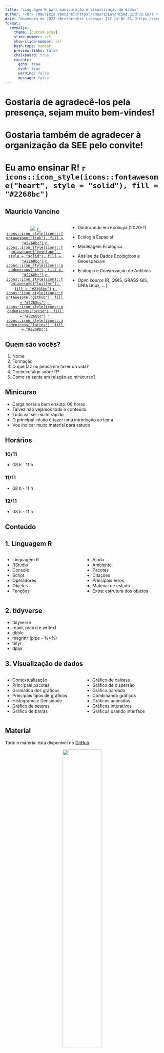 ```yaml
---
title: "Linguagem R para manipulação e visualização de dados"
author: "<br> [Maurício Vancine](https://mauriciovancine.github.io/) • [LEEC/Unesp](https://leec.eco.br/)"
date: "Novembro de 2022 <br><br><br> Licença: [CC BY-NC-SA](https://creativecommons.org/licenses/by-nc-sa/4.0/deed.pt_BR)"
format: 
  revealjs:
    theme: [custom.scss]
    slide-number: c/t
    show-slide-number: all
    hash-type: number
    preview-links: false
    chalkboard: true
    execute:
      echo: true
      eval: true
      warning: false
      message: false
---
```


# Gostaria de agradecê-los pela presença, sejam muito bem-vindes!

# Gostaria também de agradecer à organização da SEE pelo convite!

# Eu amo ensinar R! `r icons::icon_style(icons::fontawesome("heart", style = "solid"), fill = "#2268bc")`

## Maurício Vancine 

::: columns
::: {.column width="40%"}
<center>
<br>
![](img/avatar.png)
[`r icons::icon_style(icons::fontawesome("link"), fill = "#2268bc")`](https://mauriciovancine.github.io/)
[`r icons::icon_style(icons::fontawesome("envelope", style = "solid"), fill = "#2268bc")`](mailto:mauricio.vancine@gmail.com)
[`r icons::icon_style(icons::academicons("cv"), fill = "#2268bc")`](https://mauriciovancine.github.io/cv/cv-mauricio-vancine-pt-academic-complete.html)
[`r icons::icon_style(icons::fontawesome("twitter"), fill = "#2268bc")`](https://twitter.com/mauriciovancine)
[`r icons::icon_style(icons::fontawesome("github"), fill = "#2268bc")`](https://github.com/mauriciovancine)
[`r icons::icon_style(icons::academicons("orcid"), fill = "#2268bc")`](https://orcid.org/0000-0001-9650-7575)
[`r icons::icon_style(icons::academicons("lattes"), fill = "#2268bc")`](http://lattes.cnpq.br/9761288418931193)
</center>
:::

::: {.column width="60%"}

- Doutorando em Ecologia (2020-?)

- Ecologia Espacial

- Modelagem Ecológica

- Análise de Dados Ecológicos e Geoespaciais

- Ecologia e Conservação de Anfíbios

- *Open source* [R, QGIS, GRASS GIS, GNU/Linux, ...]

:::
:::

## Quem são vocês?

1. Nome
1. Formação
1. O que faz ou pensa em fazer da vida?
1. Conhece algo sobre R?
1. Como se sente em relação ao minicurso?

## Minicurso

- Carga horária bem enxuta: 08 horas
- Talvez não vejamos todo o conteúdo
- Tudo vai ser muito rápido
- O principal intuito é fazer uma introdução ao tema
- Vou indicar muito material para estudo

## Horários

### 10/11
- 08 h - 11 h

### 11/11
- 08 h - 11 h

### 12/11
- 08 h - 11 h

## Conteúdo

::: panel-tabset
## 1. Linguagem R

::: columns
::: {.column width="50%"}

::: nonincremental
- Linguagem R
- RStudio
- Console
- Script
- Operadores
- Objetos
- Funções
:::
:::

::: {.column width="50%"}
::: nonincremental
- Ajuda
- Ambiente
- Pacotes
- Citações
- Principais erros
- Material de estudo
- Extra: estrutura dos objetos
:::
:::
:::

## 2. tidyverse

::: nonincremental
- tidyverse
- readr, readxl e writexl
- tibble
- magrittr (pipe - %>%)
- tidyr
- dplyr
:::

## 3. Visualização de dados

::: columns
::: {.column width="50%"}
::: nonincremental
- Contextualização
- Principais pacotes
- Gramática dos gráficos
- Principais tipos de gráficos 
- Histograma e Densidade
- Gráfico de setores
- Gráfico de barras
:::
:::

::: {.column width="50%"}

::: nonincremental
- Gráfico de caixass
- Gráfico de dispersão
- Gráfico pareado
- Combinando gráficos
- Gráficos animados
- Gráficos interativos
- Gráficos usando interface
:::
:::
:::

:::

## Material

Todo o material está disponível no [GitHub](https://github.com/mauriciovancine/workshop-intro-r)

<center>
<img src="img/github.png" style="width:50%"/>
</center>

:::footer
[GitHub](https://github.com/mauriciovancine/workshop-intro-r)
:::

## Conferindo os computadores

<center>
<img src="img/general_hard_soft_bg.png" style="width:80%"/>
</center>

:::footer
[Café com Código](https://www.instagram.com/cafecomcodigo/?hl=pt)
:::

## IMPORTANTE!!!

**Estamos num espaço seguro e amigável**

- Sintam-se à vontade para me interromper e tirar dúvidas

<center>
<img src="img/general_starwars_teamwork.png" style="width:50%"/>
</center>

# Mas por que aprender a linguagem R? Inglês não basta?!

# Minha história com o R

## Aprendizado

**Início**

- 2011: Curso de 40 horas com o Prof. Tadeu Siqueira

**Aprofundamento**

- 2012-2013: Estudei R sozinho por muito tempo, acreditem eu não entendia nada desse negócio...
- 2013-2015: Iniciação científica com Modelos de Distribuição de Espécies e Ecologia da Paisagem (Fapesp)
- 2015: Assistente de Pesquisa no LEEC (Prof. Miltinho)

## Ensino {.smaller}

- 2015: Minicurso de R na SEE
- 2016: Minicurso de R na SEE
- 2019: Minicurso de R na SEE
- 2019: Minicurso de R na SEBio
- 2019: Curso de SDM no R na Congresso Brasileiro de Herpetologia
- 2021: Curso de SDM no R no Mastozóologos Organizados em uma Conferência Online (MOCÓ)
- 2021: Minicurso de R na SEE
- 2022: Minicurso de R na SEE

## Disciplinas {.smaller}

- 2015: Ecologia Quantitativa (Monitor voluntário)
- 2016: Modelagem de Nicho Ecológico: teoria e prática (Unesp)
- 2016: Modelagem de Nicho Ecológico: teoria e prática (Unicamp)
- 2017: Modelagem de Nicho Ecológico: teoria e prática (Unesp)
- 2017: Ecologia Quantitativa (Estágio docência)
- 2018: Modelos Estatísticos em Ecologia (Unesp)
- 2019: Introdução ao Geoprocessamento para Etnobiologia e Conservação da Biodiversidade (UFRPE)
- 2020: Modelos Estatísticos em Ecologia (Unesp)
- 2020: Introdução ao uso de dados geoespaciais no R (Unesp)
- 2021: Introdução ao uso de dados geoespaciais no R (Unesp)

## Análises Ecológicas no R (2022)

::: columns
::: {.column width="40%"}
<center>
<img src="img/aer.jpeg" href="https://analises-ecologicas.com/" style="width:90%"/>
</center>
:::

::: {.column width="60%"}

- 15 capítulos: linguagem R, *tidyverse*, perguntas em ecologia, análises univariadas, multivariadas e geoespaciais

- [bookdown](https://analises-ecologicas.com/)

- [PDF](https://canal6.com.br/livreacesso/livro/analises-ecologicas-no-r/)

- [Amazon](https://www.amazon.com.br/An%C3%A1lises-ecol%C3%B3gicas-Ferdo-Rodrigues-Silva/dp/857917564X/ref=sr_1_1?keywords=9788579175640&qid=1654379366&sr=8-1)

- [Código Fonte](https://github.com/paternogbc/livro_aer)

- [YouTube](https://www.youtube.com/channel/UCLSVSCnmvf2k6OoWZCnEO4w)

:::
:::

:::footer
[Da Silva et al. (2022)](https://analises-ecologicas.com/)
:::

## Consultorias

**2018-2019: Aquaflora/Lactec - Curitiba, PR, Brasil**

- Rompimento da barragem de Fundão em Marina/MG

**2019-2021: PROECO Ambiental - Poços de Caldas, MG, Brasil**

- Modelagem de Distribuição de Espécies

**2018-2022: Seleção Natural - Piracicaba, SP, Brasil** 

- Analista de dados ecológicos
- Métricas da paisagem e Corredores ecológicos
- Modelagem de Distribuição de Espécies

## Resumindo

::: {.incremental}
- Saber R não me tornou um **Ecólogo**, esse conhecimento vem da nossa formação (aulas, cursos, discussões, leituras, INTERAÇÕES, etc.)

-  Entretanto, saber R me tornou um **Ecólogo mais preparado**, i.e., com mais ferramentas para poder **pensar operacionalmente** nos problemas: eu sabia a **teoria** e tinha o **conhecimento prático** para aplicar soluções

- Sou grato às **Semanas de Estudos da Ecologia** da Unesp pela oportunidade de ensinar R. Ensinar me fez um **profissional** e **professor** muito melhor
:::

## Mas não foi fácil... E ainda não é...

<center>
<img src="img/general_code_meme.jpg" style="width:100%"/>
</center>

# 1. Linguagem R

## Definição

O R é uma **linguagem de programação livre** (*open source*), direcionada à **manipulação, análise e visualização de dados**, com diversas **expansões** (*pacotes*) para o uso de **dados com formatos específicos** 

<center>
<img src="img/r_logo.svg" style="width:40%"/>
</center>

:::footer
[R](https://www.r-project.org/)
:::

## Histórico - Linguagem S {.smaller}

**John M. Chambers (Stanford University, CA, EUA)**

<br>

**Versões**

- Old S (1976-1987)
- New S (1988-1997)
- S4 (1998)

**IDE (*Integrated Development Environment*)**

- Interface: S-PLUS (1988-2008)

![](img/person_john_chambers.jpg){.absolute width=400 height=400 right=10 top=200}

:::footer
[Wickham (2013)](http://vita.had.co.nz/papers/r-s.pdf)
:::

## Histórico - Linguagem R {.smaller}

**Robert Gentleman e Ross Ihaka (Auckland University, NZ)**

<br>

**Versões**

- Desenvolvimento (1997-2000)
- Versão 1 (2000-2004)
- Versão 2 (2004-2013)
- Versão 3 (2013-2020)
- Versão 4 (2020-atual)

**IDE (*Integrated Development Environment*)**

- Interface: RStudio (2011-atual)
- Atualmente: **R Core Team**

![](img/person_gentleman_ihaka.jpg){.absolute width=550 height=400 right=-50 top=200}

:::footer
[Wickham (2013)](http://vita.had.co.nz/papers/r-s.pdf)
:::

## Aplicações {.smaller}

**Manipulação, visualização e análise de dados**

- Estatísticas univariadas e multivariadas
- Análises de dados ecológicos
- Análise de dados espaciais, temporais e sonoros
- Análise de dados funcionais, genéticos e filogenéticos
- Análise de dados geoespaciais e sensoriamento retomo
- Visualização de todos os dados anteriores

**R Markdown e quarto**

- Textos em HTML, PDF, Word, ODT, Markdown
- Slides, Websites, Blogs, Livros e Artigos
- Shiny

![](img/r_markdown_output_formats.png){.absolute width=400 height=400 right=-100 top=150}
![](img/quarto.png){.absolute width=400 height=100 right=-100 top=570}

:::footer
[R Markdown](https://rmarkdown.rstudio.com/), [shiny](https://shiny.rstudio.com/), [quarto](https://quarto.org/)
:::

# RStudio

## IDE 

Ambiente de Desenvolvimento Integrado (*Integrated Development Environment*)

<br><br>
<center>
<img src="img/rstudio_logo.svg" style="width:80%"/>
</center>

:::footer
[RStudio](https://www.rstudio.com/)
:::

## IDE 

Ambiente de Desenvolvimento Integrado (*Integrated Development Environment*)

![](img/r_rstudio01.png){.absolute width=700 height=180 right=180 top=200}
![](img/r_rstudio02.png){.absolute width=700 height=280 right=180 top=370}

:::footer
[Ismay & Kim (2020)](https://moderndive.com/)
:::

## Posit 

Mudanças no RStudio...

<br>
<center>
<img src="img/posit.jpg" style="width:80%"/>
</center>

:::footer
[posit](https://posit.co/)
:::

## Interface

<center>
<img src="img/rstudio.png" style="width:100%"/>
</center>

:::footer
[RStudio](https://www.rstudio.com/)
:::

## Janelas e abas {.smaller}

**1. Editor/Script**: é onde escrevemos nossos códigos em R ou R Markdown  
**2. Console**: é onde os códigos são rodados e vemos as saídas  
**3. Environment**: painel com todos os objetos criados na sessão  
**3. History**: painel com o histórico dos códigos rodados  
**3. Connection**: painel para conectar banco de dados  
**3. Git**: painel do controle de versão  
**3. Tutorial**: painel de tutoriais  
**4. Files**: painel que mostra os arquivos no diretório de trabalho  
**4. Plots**: painel onde os gráficos são apresentados  
**4. Packages**: painel que lista os pacotes  
**4. Help**: painel onde a documentação das funções é exibida  
**4. Viewer**: painel de visualização 

![](img/rstudio.png){.absolute width=500 height=250 right=-170 top=400}

:::footer
[RStudio](https://www.rstudio.com/)
:::

## Atalhos {.smaller}

**f1**: abre o painel de *Help*  
**ctrl + enter**: roda a linha selecionada no script  
**ctrl + shift + N**: abre um novo script  
**ctrl + S**: salva um script  
**ctrl + Z**: desfaz uma operação  
**ctrl + shift + Z**: refaz uma operação  
**alt + -**: insere um sinal de atribuição (<-)  
**ctrl + shift + M**: insere um operador pipe (%>%)  
**ctrl + shift + C**: comenta uma linha no script - insere um (#)   
**ctrl + shift + R**: insere uma sessão (# ----------------------)  
**ctrl + shift + H**: abre uma janela para selecionar o diretório de trabalho  
**ctrl + shift + f10**: reinicia o console  
**ctrl + L**: limpa os códigos do console   
**alt + shift + K**: abre uma janela com todos os atalhos disponíveis

:::footer
[RStudio](https://www.rstudio.com/)
:::

## Projeto R (.Rproj)

- Facilita o trabalho em múltiplos ambientes 
- Cada projeto possui seu diretório, documentos e workspace
- Permite controle de versão (git e GitHub)

<br>
<center>
<img src="img/rstudio_project_logo.png" style="width:25%"/>
</center>

:::footer
[RStudio](https://www.rstudio.com/)
:::

# Console

## Console

O console é onde a linguagem R instalada é carregada para executar os códigos

<center>
<img src="img/rstudio_script.png" style="width:55%"/>
</center>

:::footer
[RStudio](https://www.rstudio.com/)
:::

## Console

- Na janela do console aparece o símbolo `>`, seguido de uma barra vertical `|` que fica piscando (cursor), onde digitamos ou enviamos nossos códigos do script 

- Vamos digitar `10 + 2` e apertar a tecla `Enter` para que essa operação seja executada

- O resultado retorna o valor `12`, precedido do valor um entre colchetes `[1]`

```r
10 + 2
```

## Console

- Os colchetes `[]` demonstram a posição do elemento numa sequência de valores

- Vamos criar uma sequência usando o operador `:` para demonstrar isso

- o número que aparecer nos colchetes vai depender da largura das janelas

```r
1:42
```

# Script

## Script

Onde os códigos são escritos e salvos no formato .R

- Atalho: `ctrl + shift + N`

<center>
<img src="img/rstudio_script.jpg" style="width:80%"/>
</center>

## Script

- Os códigos são digitados preferencialmente no script

- Para executar um código, deixem o cursor em qualquer lugar da linha

- Atalho: `ctrl + enter`

```r
1
```

<br>

```r
1 + 2
```

## Script

**Salvar um script**

- Atalho: `ctrl + S`

<center>
<img src="img/rstudio_script.png" style="width:50%"/>
</center>

## Script

**Salvar um script**

- Diretório: `~/workshop-r-introduction/`

00_plano_ensino  
01_slides  
**02_scripts**  
03_dados  

- Nome: `01_script_r_intro.R`

## Script

**Comentários (#)**

- Comentários não são lidos pelo R e descrevem informações em nosso script

- São representados pelo `#` (hash) ou `#'` (hash-linha)

```r
# comentarios
# o r nao le o codigo depois do # (hash)

42 # essas palavras nao sao executadas, apenas o 42
```

## Script

**Comentários (#)**

- Sempre comece um script com um cabeçalho

- Ajuda a lembrar o que o script faz e quando foi escrito

```r
#' ---
#' titulo: Linguagem R para manipulação e visualização de dados
#' autor: seu nome
#' data: 10-11-2022
#' ---
```

#

<center>
<img src="img/general_comment_gandalf.jpg" style="width:50%"/>
</center>

# Operadores

## Operadores

**Operadores aritméticos (Números)**

| Operador |       Descrição      |   Uso   |
|:--------:|:--------------------:|:-------:|
|     +    | Adição               |  a + b  |
|     –    | Subtração            |  a - b  |
|     *    | Multiplicação        |  a * b  |
|     /    | Divisão              |  a / b  |
|    %%    | Resto da divisão     |  a %% b |
|    %/%   | Quociente da divisão | a %/% b |
|     ^    | Potenciação          |   a^b   |

## Operadores

**Operadores relacionais (TRUE|FALSE)**

| Operador |       Descrição       |   Uso   |
|:--------:|:---------------------:|:-------:|
|     <    | Menor                 |  a < b  |
|     >    | Maior                 |  a > b  |
|    ==    | Igual                 |  a == b |
|    <=    | Menor ou igual        |  a <= b |
|    >=    | Maior ou igual        | a > = b |
|    !=    | Não igual (diferente) |   a!=b  |

## Operadores

**Ordem das operações aritméticas**

<br>

`()` > `^` > `*` ou `/` > `+` ou `-`

<br>

```r
# sem especificar - segue a ordem das operações
1 * 2 + 2 / 2 ^ 2
```

<br>

```r
# especificando - segue a ordem dos parênteses
((1 * 2) + (2 / 2)) ^ 2
```

# Objetos

## Objetos

Palavras que atribuímos dados e possibilita sua manipulação

- Atribuição (<-)

- palavra <- dados

- Atalho: `alt + -`

![](img/general_assign.jpg){.absolute width=380 height=480 right=50 top=200}

## Objetos

Vamos atribuir o valor `10` à palavra `eco`

```r
# atribuicao - simbolo (<-)
eco <- 10 
```

# 

<center>
<img src="img/gif_where.gif" style="width:100%"/>
</center>

## Objetos

- Sempre confira a atribuição!

- Chame o objeto novamente

```r
# atribuicao - simbolo (<-)
eco <- 10 
eco
```

## Objetos

**Seja criativo**

- O R sobrescreve os valores dos objetos com o mesmo nome

```r
# eco vale 10
eco <- 10 
eco
```

<br>

```r
# agora eco vale 2
eco <- 2 
eco
```

## Objetos {.smaller}

**Seja criativo, mas nem tanto**

- O R tem limitações ao nomear objetos!

1. Começar por letras (a-z ou A-Z) ou pontos (.)

1. Conter letras (a-z ou A-Z), números (0-9), underscores (_) ou pontos (.)

1.  *Case-sensitive*, i.e., ele difere letras maiúsculas de minúsculas

1. Evitar utilizar letras maiúsculas, acentos ou cedilha (ç)

1. Não podem ser iguais a nomes especiais: `break, else, FALSE, for, function, if, Inf, NA, NaN, next, repeat, return, TRUE, while`

```r
for <- 1
```


## Objetos

**Ambiente (*Environment*)**

- Os objetos podem ser visualizados no painel *Environment*

<center>
<img src="img/rstudio_script.png" style="width:50%"/>
</center>

## Objetos

- Podemos utilizar objetos para fazer operações

```r
# definir dois objetos
eco1 <- 10
eco2 <- 2
```

<br>

```r
# operacoes com objetos
eco1 + eco2 # adicao
eco1 - eco2 # subtracao
eco1 * eco2 # multiplicacao
eco1 / eco2 # divisao
```

## Objetos

- Podemos utilizar objetos para atribuir resultados de operações

```r
# operacoes com objetos e atribuicao
adi <- eco1 + eco2 # adicao
adi

sub <- eco1 - eco2 # subtracao
sub

mul <- eco1 * eco2 # multiplicacao
mul

div <- eco1 / eco2 # divisao
div
```

# Funções

## Funções {.smaller}

Códigos que realizam operações em argumentos

- Estrutura de uma função: 

`nome_da_funcao(argumento1, argumento2)`

1. **Nome da função**: remete ao que ela faz (inglês)
1. **Parênteses**: limitam a função
1. **Argumentos**: onde a função atuará 
1. **Vírgulas**: separam os argumentos

![](img/code_function_annotated.png){.absolute width=600 height=300 right=-100 top=350}

---

## Funções

**Exemplos**

```r
# soma
sum(10, 2)

# soma de objetos
sum(eco1, eco2)

# soma de objetos atribuidos a objetos
eco_sum <- sum(eco1, eco2)
eco_sum
```

## Funções

**Argumentos**

Os argumentos podem ser de dois tipos:

1. **Objetos ou valores**: dados onde a função irá atuar

2. **Parâmetros**: valores que mudam o comportamento da função (texto = TRUE|FALSE ou "texto")

```r
sum(1, 2, 3, NA)
sum(1, 2, 3, NA, na.rm = TRUE)
```

## Funções

**Argumentos como valores**

```r
# funcoes - argumentos como valores
sum(10, 2)
prod(10, 2)
```

**Argumentos como objetos**

```r
# funcoes - argumentos como objetos
sum(eco1, eco2)
prod(eco1, eco2)
```

## Funções

**Argumentos como parâmetros**

```r
# repeticao - vezes
rep(x = 1:5, times = 5)
```

<br>

```r
# repeticao - cada
rep(x = 1:5, each = 5)
```

## Funções

**Atribuição de resultados a objetos**

```r
# atribuicao dos resultados
rep_times <- rep(x = 1:5, times = 5)
rep_times
```

<br>

```r
rep_each <- rep(x = 1:5, each = 5)
rep_each
```

## Funções

**Atribuição, função e linha temporal**

Criar dois objetos

```r
# criar dois objetos
foo <- 2
bar <- 3
```

Somar esses objetos e atribuição

```r
# somar e atribuir
su <- sum(foo, bar)
su
```

Raiz quadrada e atribuição

```r
# raiz e atribuir
sq <- sqrt(su)
sq
```

## Funções

**Atribuição, função e linha temporal**

1. Atribuição de dados a objetos

2. Funções que operam e mudam esses dados

3. Nova atribuição desses resultados a novos objetos

```r
# criar dois objetos
foo <- 2
bar <- 3

# somar e atribuir
su <- sum(foo, bar)

# raiz e atribuir
sq <- sqrt(su)
```

# Ajuda

## Ajuda  {.smaller}
Descreve as informações de uma função

```r
# descreve as informacoes de uma funcao
help("mean") # arquivo .html
?mean
```

::: columns
::: {.column width="50%"}
![](img/r_help.png){.absolute width=450 height=450 right=600 top=220}
:::

::: {.column width="50%"}
<br>
**Description**: resumo da função  
**Usage**: como utilizar a função e argumentos  
**Arguments**: argumentos e suas especificações  
**Details**: detalhes da função  
**Value**: interpretar a saída (*output*)  
**Note**: notas sobre a função  
**Authors**: autores da função  
**References**: referências bibliográficas da função  
**See also**: funções relacionadas  
**Examples**: exemplos do uso da função
:::
:::


# Ambiente

## Ambiente

Local onde os objetos são armazenados

**Tamanho dos objetos**

```r
# tamanho de um objeto
object.size("eco")
```

**Listar os objetos criados**

```r
# listar objetos
ls()
objects()
```

## Ambiente

Local onde os objetos são armazenados

**Remover objetos criados**

```r
# remover um objeto
rm(bar)
```

**Remover todos os objetos criados**

```r
# remover todos os objetos
rm(list = ls())
```

## Ambiente

Toda a vez que fechamos o R, os objetos criados são apagados

<br>

**Salvar todos os objetos criados (.RData)**

> Session -> Save Workspace As... -> meus_objetos.RData

```r
# exportar objetos
save.image("todos_meus_objetos.RData")
```

**Carregar os objetos criados e salvos**

> Session -> Load Workspace... -> meus_objetos.RData

```r
# importar objetos
load("todos_meus_objetos.RData")
```

# Pacotes

## Pacotes

Conjunto de funções para executar tarefas específicas

<center>
<img src="img/r_packages.svg" style="width:70%"/>
</center>

## Pacotes

Duas fontes

- CRAN (*Comprehensive R Archive Network*)
- GitHub (Repositório de códigos)

```r
# numero de pacotes no cran
nrow(available.packages())
```

<center>
<img src="img/r_number_packages.png" style="width:35%"/>
</center>

:::footer
[CRAN](https://cran.r-project.org/), [Scraping CRAN with rvest](https://www.r-bloggers.com/2017/03/scraping-cran-with-rvest/)
:::

## Pacotes {.smaller}

**Instalação de pacotes**

1. Download do pacote para o computador (como um software/APP)
1. Instala-se apenas uma vez
1. Precisa estar conectado à internet
1. O nome do pacote precisa estar entre aspas
1. Função (CRAN): `install.packages("pacote")`

**Instalar o pacote vegan**

```r
# instalar pacotes
install.packages("vegan")
```

**Verificar pacotes instalados**

```r
# verificar pacotes instalados
library()
```

## Pacotes {.smaller}

**Carregamento de pacotes**

1. Carregar o pacote para o R (como abrir software/APP)
1. Carrega-se toda vez que se abre o R
1. Não precisa estar conectado à internet
1. O nome do pacote não precisa estar entre aspas
1. Funções: `library(pacote)` ou `require(pacote)`

**Carregar o pacote vegan**

```r
# carregar pacotes
library(vegan)
```

**Verificar pacotes carregados**

```r
# verificar pacotes carregados
search()
```

## Pacotes {.smaller}

**Instalação de pacotes em desenvolvimento - GitHub**

1. Instalar pacote `remotes` ou `devtools`

```r
# instalar pacote remotes
install.packages("remotes")

# carregar pacote remotes
library(remotes)
```

2. Instalar usando a função `install_github()`
3. Atentar para usar essa forma **usuário/repositório**

```r
# instalar pacote do github
install_github("vegandevs/vegan")

# carregar pacote do github
library(vegan)
```

:::footer
[vegandevs/vegan](https://github.com/vegandevs/vegan)
:::

## Pacotes

**Atualização de pacotes**

- São atualizados com certa frequência e não se atualizam sozinhos
- A instalação de um pacote pode depender da versão mais atual de outros pacotes
- Geralmente é uma função que pode demorar para rodar

```r
# atualizacao dos pacotes instalados 
update.packages(ask = FALSE, checkBuilt = TRUE) 
```

# Citações

## Citações

Citação da linguagem R

```r
# citacao do R
citation()
```

:::footer
[LaTeX](https://www.latex-project.org/), [BibTeX](http://www.bibtex.org/), [Zotero](https://www.zotero.org/)
:::

## Citações

Citação dos pacotes

```r
# citacao dos pacotes
citation("vegan")
```

# Principais erros

# Se seu script rodou sem erros, tem algo errado...

# 
<center>
<img src="img/general_make_impossible.jpeg" style="width:50%"/>
</center>

#
<center>
<img src="img/gif_bugcat_error.gif" style="width:70%"/>
</center>

#
<center>
<img src="img/gif_bugcat_sad.gif" style="width:70%"/>
</center>

#
<center>
<img src="img/keanu-duck-head-matrix.jpeg" style="width:100%"/>
</center>

:::footer
[Rubber duck debugging](https://en.wikipedia.org/wiki/Rubber_duck_debugging), [Matrix](https://www.warnerbros.com/movies/matrix)
:::

#

Help me help you: um bestiário para entender erros e pedir ajuda no R

<center>
<img src="img/debugging.png" style="width:40%"/>
</center>

:::footer
[Help me help you: um bestiário para entender erros e pedir ajuda no R](https://anotherecoblog.wordpress.com/2020/08/26/help-me-help-you-um-bestiario-para-entender-erros-e-pedir-ajuda-no-r/)
:::


## Principais erros

**1. Esquecer de completar um código (+)**

Parênteses

```r
sum(1, 2
+
```
    
Aspas
    
```r
"string
+
```

## Principais erros

**2. Esquecer da vírgula**

```r
sum(1 2)
```

<br>

**3. Chamar um objeto errado**

```r
obj <- 10
OBJ
```

## Principais erros

**4. Esquecer de carregar um pacote**

```r
detach("package:vegan", unload = TRUE)
```

```r
# carregar dados
data(dune)

# funcao do pacote vegan
decostand(dune, "hell")
```

## Principais erros

**4. Esquecer de carregar um pacote**

```r
# carregar o pacote
library(vegan)

## carregar dados
data(dune)

## funcao do pacote vegan
decostand(dune, "hell")
```

## Principais erros

**5. Usar o nome da função de forma errônea**

```r
colsums(dune)
```

<br>

```r
colSums(dune)
```

## Principais erros

**Cases**

<center>
<img src="img/code_coding_cases.png" style="width:70%"/>
</center>

:::footer
[@allison_horst](https://twitter.com/allison_horst)
:::

# Material de estudo

## Material de estudo

- [Análises Ecológicas no R (2022)](https://analises-ecologicas.com/)

- [Introdução à Linguagem R: seus fundamentos e sua prática (2022)](https://pedropark99.github.io/Introducao_R/)

- [Ciência de Dados com R: introdução (2018)](https://cdr.ibpad.com.br/index.html)

- [Ciência de Dados em R (2021)](https://livro.curso-r.com/)

- [R for Data Science (2017)](https://r4ds.had.co.nz/)

- [Statistical Inference via Data Science (2019)](https://moderndive.com)

- [RLadies](https://rladies.org/)

- [RLadies Brazil](https://rladies.org/brazil-rladies/)

# Dúvidas?

## Script

Abram o script e instalem todos os pacotes que usaremos nas próximas aulas

<br><br><br><br>

`00_script_r_introduction.R`

# Atributos de objetos

## Modo dos objetos (*mode*)

A natureza dos elementos definirá os modos dos objetos

::: columns
::: {.column width="50%"}
![](img/modes.png)
:::

::: {.column width="50%"}

```r
logical <- TRUE
logical

numeric <- 3.14
numeric

integer <- 2L
integer

complex <- 3 + 2i
complex

character <- "a"
character
```

:::
:::

## Estrutura dos objetos (*class*)

Organização dos elementos dos objetos

<center>
<img src="img/r_data_structures_general.png" style="width:70%"/>
</center>

## Estrutura dos objetos (*class*) {.smaller}

**Vector** 

Sequência de valores que representam uma variável contínua ou descrição textual

::: columns
::: {.column width="50%"}
<br><br>
![](img/r_data_structures_general.png)
:::

::: {.column width="50%"}
```r
# concatenar
c(1, 2, 3)
c("amostra1", "amostra2", "amostra3")

# sequencia
seq(1, 10, 2)

# repetir
rep(42, 5)

# combinar
paste("amostra", 1:3)

# amostrar
sample(1:60, 6)
```

:::
:::

## Estrutura dos objetos (*class*) {.smaller}

**Matrix** 

Representa os dados no formato de tabela, com linhas (locais) e colunas (variáveis)

::: columns
::: {.column width="50%"}
<br><br>
![](img/r_data_structures_general.png)
:::

::: {.column width="50%"}
```r
# dispor uma sequencia
ve <- 1:9
ma_col <- matrix(data = ve, nrow = 3, ncol = 3, byrow = FALSE)
ma_col

# combinar vetores
vec_1 <- c(1, 2, 3)
vec_2 <- c(4, 5, 6)

ma_rbind <- rbind(vec_1, vec_2)
ma_rbind

ma_cbind <- cbind(vec_1, vec_2)
ma_cbind
```

:::
:::


## Estrutura dos objetos (*class*) {.smaller}

**Array** 

Representa combinação de tabelas, com linhas (locais), colunas (variáveis) e dimensões (tempo)

::: columns
::: {.column width="50%"}
<br><br>
![](img/r_data_structures_general.png)
:::

::: {.column width="50%"}
```r
# dispor uma sequencia
ve <- sample(c(0, 1), 27, rep = TRUE)
ar <- array(data = ve, dim = c(3, 3, 3))
ar
```

:::
:::

## Estrutura dos objetos (*class*) {.smaller}

**List** 

Tipo especial de vetor que aceita objetos como elementos

::: columns
::: {.column width="50%"}
<br><br>
![](img/r_data_structures_general.png)
:::

::: {.column width="50%"}
```r
# concatenar objetos
li <- list(ve, # vector
           ma_rbind, # matrix
           ma_cbind) # outra matrix
li
```

:::
:::

## Estrutura dos objetos (*class*) {.smaller}

**Data frame** 

Representa os dados no formato de tabela, com linhas e colunas, mas misturando modos

::: columns
::: {.column width="50%"}
<br><br>
![](img/r_data_structures_general.png)
:::

::: {.column width="50%"}
```r
# combinando vetores horizontalmente
sp <- c("sp1", "sp2", "sp3")
ab <- c(12, 8, 9)
ha <- c("flo", "cer", "past")

df <- data.frame(sp, ab, ha)
df
```

```r
# combinando vetores horizontalmente com nomes
df <- data.frame(
  especies = paste0("sp", 1:3), 
  abundancia = sample(5:10, 3), 
  vegetacao = c("flo", "cer", "past")
)
df
```

:::
:::

# Dúvidas?

# 2. tidyverse

#
<center>
<img src="img/general_data_science_r4ds.png" style="width:100%"/>
</center>

:::footer
[@allison_horst](https://twitter.com/allison_horst)
:::

## Ciência de dados ambiental (*Environmental Data Science*)

<center>
<img src="img/EnvDataSci.png" style="width:50%"/>
</center>

:::footer
[Introduction to Environmental Data Science](https://bookdown.org/igisc/EnvDataSci/)
:::

## Ciência de dados para ecólogos <br> (*Data Science for Ecologists*)

<center>
<img src="img/data_science_eco.png" style="width:70%"/>
</center>

:::footer
[Data Science for Ecologists and Environmental Scientists](https://ourcodingclub.github.io/course)
:::

## Environmental Data Science

<br>
<center>
<img src="img/environmental_data science_cut.png" style="width:50%"/>
</center>

:::footer
[Environmental Data Science](https://www.cambridge.org/core/journals/environmental-data-science)
:::

## Script

Abram o script

<br><br><br><br>

`02_script_r_introduction.R`

# tidyverse

## Descrição

- O tidyverse é um conjunto de pacotes designados para *Data Science*

- Todos os pacotes compartilham uma filosofia de design, gramática e estruturas de dados

- É um "dialeto novo" para a linguagem R

**tidy**: organizado, arrumado, ordenado  
**verse**: universo

:::footer
[What is the tidyverse?](https://rviews.rstudio.com/2017/06/08/what-is-the-tidyverse/)
:::

## Fluxo de trabalho

<br><br>

<center>
<img src="img/general_data_science.png" style="width:100%"/>
</center>

:::footer
[Wickham & Grolemund (2017)](https://r4ds.had.co.nz/)
:::

## Pacotes

<center>
<img src="img/tidyverse_flowchart.png" style="width:90%"/>
</center>

## Artigos {.smaller}

- Wickham, Hadley. ["Tidy data."](https://www.jstatsoft.org/article/view/v059i10) Journal of Statistical Software 59.10 (2014): 1-23.

- Wickham, Hadley, et al. ["Welcome to the Tidyverse."](https://joss.theoj.org/papers/10.21105/joss.01686) Journal of Open Source Software 4.43 (2019): 1686.

<center>
<img src="img/tidyverse_papers.png" style="width:45%"/>
</center>

## Livro

<center>
<img src="img/cover_data_science_r.png" style="width:35%"/>
</center>

:::footer
[Wickham & Grolemund (2017)](https://r4ds.had.co.nz/)
:::

## Site

<br>
<center>
<img src="img/tidyverse_site.png" style="width:100%"/>
</center>

:::footer
[tidyverse](https://www.tidyverse.org/)
:::

# 
<center>
<img src="img/package_tidyverse.png" style="width:50%"/>
</center>

:::footer
[tidyverse](https://tidyverse.tidyverse.org/)
:::

## tidyverse

Para utilizar os pacotes é preciso instalar e carregar o pacote `tidyverse`

```r
# instalar pacote
install.packages("tidyverse")
```

```r
# carregar pacote
library(tidyverse)
```

## Pacotes do tidyverse

**Listar os pacotes**

```r
# listar todos os pacotes no tidyverse 
tidyverse::tidyverse_packages(include_self = TRUE)
```

## Sintaxe

Todas as funções dos pacotes tidyverse usam `fonte minúscula` e `_` para separar os nomes internos das funções (`snake_case`)

`read_csv()`

`read_xlsx()`

`as_tibble()`

`left_join()`

`group_by()`

![](img/code_snake_case.png){.absolute width=500 height=250 right=150 top=350}

## Sintaxe

Geralmente indica-se de quais pacotes as funções são utilizadas (`pacote::função`) para evitar erros com outros pacotes

`readr::read_csv()`

`readxl::read_xlsx()`

`tibble::as_tibble()`

`dplyr::left_join()`

`dplyr::group_by()`

# 
<center>
<img src="img/package_readr.png" style="width:50%"/>
</center>

:::footer
[readr](https://readr.tidyverse.org/)
:::

## Descrição {.smaller}

- Carrega e salva grandes arquivos de forma rápida

- As funções fornecem medidores de progresso (*big data*)

- Classificam o modo (tipo dos dados) de cada coluna

- A classe do objeto atribuído é `tibble`

- Funções:

  - `read_csv()`: lê arquivos *Comma-separated values*
  - `read_csv2()`: lê arquivos *Comma-separated values* (separado por ;)
  - `read_tsv()`: lê arquivos *Tab-separated values*
  - `read_delim()`: lê arquivos *delim-separated values*
  - `write_csv()`: escreve arquivos *Comma-separated values*
  - `write_csv2()`: escreve arquivos *Comma-separated values* (separado por ;)
  - `write_delim()`: escreve arquivos *delim-separated values*

## Diretório

Caminho no computador para importar e exportar dados

**Definir diretório**

```r
# definir diretorio
setwd("/home/mude/data/github/mauriciovancine/workshop-r-introduction/01_slides")
```

**Conferir diretório**

```r
# conferir diretorio
getwd()

# listar arquivos
dir()
```


## Importar dados

ATLANTIC AMPHIBIANS: a dataset of amphibian communities from the Atlantic Forests of South America

<center>
<img src="img/general_data_eu_mesmo.png" style="width:75%"/>
</center>

:::footer
[Vancine et al. (2018)](https://doi.org/10.1002/ecy.2392)
:::

## Importar dados

**Formato .csv**

```r
# importar csv
si <- readr::read_csv("../03_dados/ATLANTIC_AMPHIBIANS_sites.csv")
si
```

## Importar dados

**Formato .txt**

```r
# importar txt
si <- readr::read_tsv("../03_dados/ATLANTIC_AMPHIBIANS_sites.txt")
si
```

# 
<center>
<img src="img/package_readxl.png" style="width:50%"/>
</center>

:::footer
[readxl](https://readxl.tidyverse.org/)
:::

## Descrição {.smaller}

Pacotes para importar e exportar planilhas no formato Excel®

- Carrega e salva grandes arquivos de forma rápida

- As funções fornecem medidores de progresso (*big data*)

- Classificam o modo (tipo dos dados) de cada coluna

- A classe do objeto atribuído é `tibble`

- Funções:

  - `read_excel()`: lê arquivos de planilhas Excel®
  - `read_xls()`: lê arquivos de planilhas Excel® (antes de 2010)
  - `write_xlsx()`: escreve arquivos de planilhas Excel®

```r
# importar .xlsx
install.packages("readxl")
library("readxl")

# exportar .xlsx
install.packages("writexl")
library("writexl")
```

## Importar dados

**Formato .xlsx**

```r
# importar xlsx
si <- readxl::read_excel("../03_dados/ATLANTIC_AMPHIBIANS_sites.xlsx")
si
```

# 
<center>
<img src="img/package_tibble.png" style="width:50%"/>
</center>

:::footer
[tibble](https://tibble.tidyverse.org/)
:::

## Descrição {.smaller}

- Dados importados de planilhas eletrônicas são data frames (quadro de dados)

- `tibble` (classe `tbl_df`) é um tipo especial de data frame

- Classe adequada para o funcionamento das das funções do tidyverse

```r
# tibble
tb <- tibble::tibble(a = 1:10)
tb

as.data.frame(tb)
```

<br>
<center>
<img src="img/tibble.webp" style="width:40%"/>
</center>

## Espiando os dados {.smaller}

- Descrição dos dados: linhas (*Rows*) e colunas (*Columns*) 

- Descrição das colunas: *numbers(int, dbl)*, *character(chr)*, *logical(lgl)* ou *factor(fctr)*

```r
# descricao dos dados de sites
tibble::glimpse(si)
```

# 
<center>
<img src="img/package_magrittr.png" style="width:50%"/>
</center>

:::footer
[magrittr](https://magrittr.tidyverse.org/)
:::

## René Magritte (1898-1967)

- Artista surrealista belga

- "Ceci n'est pas une pipe"

- Isso não é um cachimbo

![](img/tidyverse_magritte_pipe.jpg){.absolute width=500 height=300 right=550 top=350}

![](img/person_rene_magritte.jpg){.absolute width=500 height=500 right=-50 top=150}

## Descrição {.smaller}

- *Pipe* pode ser traduzido como "cano" ou "tubo"

- Permite o “encadeamento” de várias funções sem armazenar resultados intermediários

- Captura o resultado de uma função e torna a entrada da próxima função

- Os códigos se tornam mais simples, pois permite a leitura sequencial do mesmo

- Operador pipe: `%>%`

- Atalho: `crtl + shift + M`

```r
# sem pipe
obj <- funcao2(funcao1(dados))

# pipe
obj <- dados %>% 
  funcao1() %>% 
  funcao2()
```

# Se preparem para uma revisão de funções compostas fog() e gof()

## Função composta

**Função composta no R**

```r
# sem pipe
sqrt(sum(1:100))
```

![](img/general_fog01.jpg){.absolute width=500 height=250 right=550 top=350}

![](img/general_fog02.jpg){.absolute width=450 height=450 right=0 top=250}

## pipe {.smaller}

**Sem pipe**

```r
# sem pipe
sqrt(sum(1:100))
```

**Com pipe**

```r
# com pipe
1:100 %>% 
  sum() %>% 
  sqrt()
```

![](img/gif_mario.gif){.absolute width=350 height=300 right=430 top=400}

![](img/waterfall.gif){.absolute width=400 height=300 right=0 top=400}

## pipe

**Sem pipe**

```r
# fixar amostragem
set.seed(42)

# sem pipe
ve <- sqrt(sum(sample(0:60, 6)))
ve
```
**Com pipe**

```r
# fixar amostragem
set.seed(42)

# com pipe
ve <- sample(0:60, 6) %>% 
  sum() %>%
  sqrt() 
ve  
```

## Exercício 01

Reescreva cada uma das operações utilizando pipes `%>%`

`log10(cumsum(1:100))`

`sum(sqrt(abs(rnorm(100))))`

`sum(log((sample(1:10, 10000, rep = TRUE)))`

```r
countdown::countdown(minutes = 5, seconds = 00, color_background = "gray30", font_size = "2em", play_sound = TRUE)
```

## Exercício 01

**Solução**

```r
# solucao 1
log10(cumsum(1:100))

1:100 %>%
  cumsum() %>% 
  log10()
```

## Exercício 01

**Solução**

```r
# solucao 2
sum(sqrt(abs(rnorm(100))))

rnorm(100) %>% 
  abs() %>% 
  sqrt() %>% 
  sum()
```

## Exercício 01

**Solução**

```r
# solucao 3
sum(log(sample(1:10, 10000, rep = TRUE)))

sample(1:10, 10000, rep = TRUE) %>% 
  log() %>% 
  sum()
```

# Para apresentar os próximos pacotes, vamos usar dados de pinguins!

# 
<center>
<img src="img/package_palmerpenguins.png" style="width:50%"/>
</center>

:::footer
[palmerpenguins](https://allisonhorst.github.io/palmerpenguins/)
:::

## palmerpenguins {.smaller}

- Dados de medidas de pinguins chamados `palmerpenguins`

- Dados coletados e disponibilizados pela [Dra. Kristen Gorman](https://www.uaf.edu/cfos/people/faculty/detail/kristen-gorman.php) e pela [Palmer Station, Antarctica LTER](https://pal.lternet.edu/), membro da [Long Term Ecological Research Network](https://lternet.edu/)

- Dois conjuntos de dados: 

- `penguins_raw` (dados brutos)
- `penguins` (versão simplificada)

![](img/lter_penguins.png){.absolute width=700 height=400 right=-50 top=300}

:::footer
[palmerpenguins](https://allisonhorst.github.io/palmerpenguins/)
:::

## palmerpenguins

```r
# instalar 
install.packages("palmerpenguins")

# carregar
library(palmerpenguins)

# ajuda dos dados
?penguins
?penguins_raw
```

```r
library(palmerpenguins)
```

<center>
<img src="img/culmen_depth.png" style="width:50%"/>
</center>

:::footer
[palmerpenguins](https://allisonhorst.github.io/palmerpenguins/)
:::

## palmerpenguins

```r
# visualizar os dados
penguins
penguins_raw

# glimpse
tibble::glimpse(penguins)
tibble::glimpse(penguins_raw)
```

<br>
<center>
<img src="img/culmen_depth.png" style="width:50%"/>
</center>

:::footer
[palmerpenguins](https://allisonhorst.github.io/palmerpenguins/)
:::

# 
<center>
<img src="img/package_tidyr.png" style="width:50%"/>
</center>

:::footer
[tidyr](https://tidyr.tidyverse.org/)
:::

## Descrição {.smaller}

- Funções para tornar um conjunto de dados *tidy* (organizados), facilitando a manipulação, modelagem e visualização

- Um conjunto de dados é condiderando *tidy* quando:

1. Cada variável está em uma coluna
2. Cada observação está em uma linha
3. Cada valor está em uma célula

<center>
<img src="img/tidyr_data01.png" style="width:100%"/>
</center>

:::footer
[Wickham & Grolemund (2017)](https://r4ds.had.co.nz/)
:::

## Funções {.smaller}

<center>
<img src="img/tidyr_data02.jpg" style="width:100%"/>
</center>

:::footer
[@allison_horst](https://twitter.com/allison_horst)
:::

## unite

Une dados de múltiplas colunas em apenas uma coluna

```r
# unir colunas
penguins_raw_unir <- tidyr::unite(data = penguins_raw, 
                                  col = "region_island",
                                  Region:Island, 
                                  sep = ", ",
                                  remove = FALSE)
head(penguins_raw_unir[, c("Region", "Island", "region_island")])
```

## separate

Separa caracteres de uma coluna em múltiplas colunas

```r
# separar colunas
penguins_raw_separar <- tidyr::separate(data = penguins_raw, 
                                        col = Stage,
                                        into = c("stage", "egg_stage"), 
                                        sep = ", ",
                                        remove = FALSE)
head(penguins_raw_separar[, c("Stage", "stage", "egg_stage")])
```

## drop_na

Remove linhas com `NA` de todas as colunas

```r
# remover linhas com na
penguins_raw_todas_na <- tidyr::drop_na(data = penguins_raw)
head(penguins_raw_todas_na)
```

## drop_na

Remove linhas com `NA` de uma única coluna

```r
# remover linhas com na de uma coluna
penguins_raw_colunas_na <- tidyr::drop_na(data = penguins_raw,
                                          any_of("Comments"))
head(penguins_raw_colunas_na[, "Comments"])
```

# Exercícios

## Exercício 02

Use os dados `penguins_raw`

Faça a união das colunas `studyName` e `Individual ID` na coluna `StudyInd`

Separe as colunas por ` - `

```r
countdown::countdown(minutes = 5, seconds = 00, color_background = "gray30")
```

## Exercício 02

**Solução**

```r
# exercicio 02
penguins_raw_uni_ind <- penguins_raw %>% 
  tidyr::unite(col = "StudyInd",
               c(studyName, `Individual ID`), 
               sep = " - ",
               remove = FALSE)
head(penguins_raw_uni_ind[, c("studyName", "Individual ID", "StudyInd")])
```

## Exercício 03

Use os dados `penguins_raw`

Separe as informações de ano, mês e dia da coluna `Date Egg`

```r
countdown::countdown(minutes = 5, seconds = 00, color_background = "gray30")
```

## Exercício 03

**Solução**

```r
# exercicio 03
penguins_raw_sep_data <- penguins_raw %>% 
  tidyr::separate(col = `Date Egg`, 
                  into = c("Year", "Month", "Day"), 
                  sep = "-",
                  remove = FALSE)
head(penguins_raw_sep_data[, c("Date Egg", "Year", "Month", "Day")])
```

## Exercício 04

Use os dados `penguins_raw`

Remova as linhas que possuem `NA` na coluna `Body`

```r
countdown::countdown(minutes = 5, seconds = 00, color_background = "gray30")
```

## Exercício 04

**Solução**

```r
# exercicio 04
penguins_raw_drop_na_body <- penguins_raw %>% 
  tidyr::drop_na(`Body Mass (g)`)
head(penguins_raw_drop_na_body)
```

# Dúvidas?

# 
<center>
<img src="img/package_dplyr.png" style="width:50%"/>
</center>

:::footer
[dplyr](https://dplyr.tidyverse.org/)
:::

## Descrição

Funções que facilitam a manipulação de dados

<center>
<img src="img/dplyr_functions.png" style="width:60%"/>
</center>

## Funções {.smaller}

Gramática simples que contém funções verbais para a manipulação de dados

<br>

-   Verbos: `mutate()`, `select()`, `filter()`, `arrange()`, `summarise()`, `slice()`, `rename()`, etc.
-   Replicação: `across()`, `if_any()`, `if_all()`, `where()`, `starts_with()`, `ends_with()`, `contains()`, etc.
-   Agrupamento: `group_by()` e `ungroup()`
-   Junções: `inner_join()`, `full_join()`, `left_join()`, `right_join()`, etc.
-   Combinações: `bind_rows()` e `bind_cols()`
-   Resumos, contagem e seleção: `n()`, `n_distinct()`, `first()`, `last()`, `nth()`, etc.

## Funções {.smaller}

**Colunas**

`relocate()`: muda a ordem das colunas  
`rename()`: muda o nome das colunas  
`select()`: seleciona colunas pelo nome ou posição  
`pull()`: seleciona uma coluna como vetor  
`mutate()`: adiciona novas colunas ou resultados em colunas existentes  

**Linhas**

`arrange()`: reordena as linhas com base nos valores de colunas  
`filter()`: seleciona linhas com base em valores de colunas  
`slice()`: seleciona linhas de diferente formas  
`distinct()`: remove linhas com valores repetidos com base nos valores de colunas  

**Agrupamento**

`count()`: conta observações para uma coluna  
`group_by()`: agrupa linhas pelos valores das colunas  
`summarise()`: resume os dados através de funções considerando valores das colunas  

## Sintaxe

O `tibble` é sempre o primeiro argumento das funções verbais

Todas seguem a mesma sintaxe: 

1. tibble
1. operador pipe 
1. nome da função verbal com os argumentos entre parênteses 

As funções verbais não modificam o tibble original

```r
# sintaxe
tb_dplyr <- tb %>% 
  funcao_verbal1(argumento1, argumento2, ...) %>% 
  funcao_verbal2(argumento1, argumento2, ...) %>% 
  funcao_verbal3(argumento1, argumento2, ...)
```

## relocate

Reordena colunas por nome ou posição

```r
# reordenar colunas - nome
penguins_relocate_col <- penguins %>% 
  dplyr::relocate(sex, year, .after = island)
head(penguins_relocate_col)
```

## relocate

Reordena colunas por nome ou posição

```r
# reordenar colunas - posicao
penguins_relocate_ncol <- penguins %>% 
  dplyr::relocate(sex, year, .after = 2)
head(penguins_relocate_ncol)
```

## rename

Renomeia colunas

```r
# renomear colunas
penguins_rename <- penguins %>% 
  dplyr::rename(bill_length = bill_length_mm,
                bill_depth = bill_depth_mm,
                flipper_length = flipper_length_mm,
                body_mass = body_mass_g)
head(penguins_rename)
```

## select

Seleciona colunas pela posição ou nome

```r
# selecionar colunas por posicao
penguins_select_position <- penguins %>% 
  dplyr::select(3:6)
head(penguins_select_position)
```

## select

Seleciona colunas pela posição ou nome

```r
# selecionar colunas por nomes
penguins_select_names <- penguins %>% 
  dplyr::select(bill_length_mm:body_mass_g)
head(penguins_select_names)
```

## select

Remove colunas pela posição ou nome

```r
# remover colunas pelo nome
penguins_select_names_remove <- penguins %>% 
  dplyr::select(-(bill_length_mm:body_mass_g))
head(penguins_select_names_remove)
```

## select

Seleciona ou remove colunas por um padrão nos nomes

```r
# selecionar colunas por padrao - starts_with(), ends_with() e contains()
penguins_select_contains <- penguins %>% 
  dplyr::select(contains("_mm"))
head(penguins_select_contains)
```

## pull

Seleciona uma coluna como vetor

```r
# coluna para vetor
penguins_select_pull <- penguins %>% 
  dplyr::pull(bill_length_mm)
head(penguins_select_pull, 15)
```

## mutate

Adiciona colunas novas ou advindas de operações

```r
# adicionar colunas
penguins_mutate <- penguins %>% 
  dplyr::mutate(body_mass_kg = body_mass_g/1e3, .before = sex)
head(penguins_mutate)
```

## arrange

Reordena linhas de forma crescente pelos valores de uma coluna

```r
# reordenar os valores por ordem crescente
penguins_arrange <- penguins %>% 
  dplyr::arrange(body_mass_g)
head(penguins_arrange)
```

## arrange

Reordena linhas de forma decrescente pelos valores de uma coluna

```r
# reordenar os valores por ordem decrescente
penguins_arrange_desc <- penguins %>% 
  dplyr::arrange(desc(body_mass_g))
head(penguins_arrange_desc)
```

## arrange

Reordena linhas de forma decrescente pelos valores de uma coluna

```r
# reordenar os valores por ordem decrescente
penguins_arrange_desc_m <- penguins %>% 
  dplyr::arrange(-body_mass_g)
head(penguins_arrange_desc_m)
```

## filter

Filtra linhas por valores de uma coluna

```r
# filtrar linhas por valores de uma coluna
penguins_filter <- penguins %>% 
  dplyr::filter(species == "Adelie")
head(penguins_filter)
```

## filter

Filtra linhas por valores de várias colunas

```r
# filtrar linhas por valores de duas colunas
penguins_filter_two <- penguins %>% 
  dplyr::filter(species == "Adelie" & sex == "female")
head(penguins_filter_two)
```

## filter

Filtra linhas por vários valores de várias colunas

```r
# filtrar linhas por mais de um valor e mais de uma coluna
penguins_filter_in <- penguins %>% 
  dplyr::filter(species %in% c("Adelie", "Gentoo"),
                sex == "female")
head(penguins_filter_in)
```

## slice

Seleciona linhas por intervalos, indicando quais linhas desejamos

```r
# selecionar linhas por intervalos
penguins_slice <- penguins %>% 
  dplyr::slice(n = c(1, 3, 300:n()))
head(penguins_slice)
```

## slice

Seleciona linhas iniciais

```r
# selecionar linhas iniciais
penguins_slice_head <- penguins %>% 
  dplyr::slice_head(n = 5)
head(penguins_slice_head)
```

## slice

Seleciona linhas aleatoriamente, com e sem reposição

```r
# selecionar linhas aleatoriamente
penguins_slice_sample <- penguins %>% 
  dplyr::slice_sample(n = 30, replace = FALSE)
head(penguins_slice_sample)
```

## distinct

Retira linhas com valores duplicados com base nos valores de colunas

```r
# retirar linhas com valores duplicados
penguins_distinct <- penguins %>% 
  dplyr::distinct(body_mass_g)
head(penguins_distinct)
```

## distinct

Retira linhas com valores duplicados com base nos valores de colunas, mas mantendo as colunas

```r
# retirar linhas com valores duplicados e manter colunas
penguins_distinct_keep_all <- penguins %>% 
  dplyr::distinct(body_mass_g, .keep_all = TRUE)
head(penguins_distinct_keep_all)
```

## count

Conta valores de uma ou mais colunas (variáveis categóricas)

```r
# contagens de valores para uma coluna
penguins_count <- penguins %>% 
  dplyr::count(species)
penguins_count
```

## count

Conta valores de uma ou mais colunas (variáveis categóricas)

```r
# contagens de valores para mais de uma coluna
penguins_count_two <- penguins %>% 
  dplyr::count(species, island)
penguins_count_two
```

## count

Conta valores de uma ou mais colunas (variáveis categóricas) ordenando a contagem

```r
# contagens de valores para mais de uma coluna
penguins_count_two_sort <- penguins %>% 
  dplyr::count(species, island, sort = TRUE)
penguins_count_two_sort
```

## group_by

Transforma um `tibble` em um `tibble agrupado`, onde as operações são realizadas "por grupo"

```r
# agrupamento
penguins_group_by <- penguins %>% 
  dplyr::group_by(species)
head(penguins_group_by)
```

## summarise

Agrega ou resume dados através de funções síntese

```r
# resumo
penguins_summarise <- penguins %>% 
  dplyr::group_by(species) %>% 
  dplyr::summarize(body_mass_g_mean = mean(body_mass_g, na.rm = TRUE),
                   body_mass_g_sd = sd(body_mass_g, na.rm = TRUE))
penguins_summarise
```

# Exercícios 

## Exercício 05 {.smaller}

Use os dados `penguins`

Adicione essas novas colunas: 

- `bill_length_mm_log10`
- `bill_depth_mm_log10`
- `flipper_length_mm_log10`
- `body_mass_g_log10`

Que são a operação `log10()` das colunas: 

- `bill_length_mm_log10`
- `bill_depth_mm_log10`
-  `flipper_length_mm_log10`
- `body_mass_g_log10`

```r
countdown::countdown(minutes = 5, seconds = 00, color_background = "gray30")
```

## Exercício 05

**Solução**

```r
# exercicio 05
penguins_log <- penguins %>% 
  dplyr::mutate(bill_length_mm_log10 = log10(bill_length_mm), 
                bill_depth_mm_log10 = log10(bill_depth_mm), 
                flipper_length_mm_log10 = log10(flipper_length_mm), 
                body_mass_g_log10 = log10(body_mass_g))
penguins_log
```

## Exercício 06

Use os dados `penguins` 

Ordene as linhas de forma decrescente pela coluna `body_mass_g`

```r
countdown::countdown(minutes = 5, seconds = 00, color_background = "gray30")
```

## Exercício 06

**Solução**

```r
# exercicio 06
penguins_arrange <- penguins %>% 
  dplyr::arrange(-body_mass_g)
penguins_arrange
```

## Exercício 07

Usando os dados `penguins`

Filtre as linhas com valores de:

- `bill_length_mm` maior que 50 mm
- `bill_depth_mm` menor que 20 mm
- `flipper_length_mm` maior que 220 mm 
- `body_mass_g` menor que 5500 g

```r
countdown::countdown(minutes = 5, seconds = 00, color_background = "gray30")
```

## Exercício 07

**Solução**

```r
# exercicio 07
penguins_filter <- penguins %>% 
  dplyr::filter(bill_length_mm > 50, 
                bill_depth_mm < 20, 
                flipper_length_mm > 220, 
                body_mass_g < 5500)
penguins_filter
```

## Exercício 08

Use os dados `penguins` 

Amostre aleatoriamente 70% das linhas com `body_mass_g` menor que 5000 g

```r
countdown::countdown(minutes = 5, seconds = 00, color_background = "gray30")
```

## Exercício 08

**Solução**

```r
# exercicio 08
penguins_sample <- penguins %>% 
  dplyr::filter(body_mass_g < 5000) %>% 
  dplyr::slice_sample(prop = .7)
penguins_sample
```

# Dúvidas?

# 3 Visualização de dados

#
<center>
<img src="img/plot_saurus.png" style="width:90%"/>
</center>

:::footer
[Matejka & Fitzmaurice (2017)](https://www.autodeskresearch.com/publications/samestats)
:::

## Script

Abram o script

<br><br><br><br>

`03_script_r_introduction.R`

# Contextualização

## Contextualização

:::{.incremental}
- Melhor forma de apresentar, sintetizar, discutir e interpretar seus dados

- Necessário em quase todas as análises estatísticas 

- Necessário em quase todas as publicações, trabalhos de consultoria, TCC, dissertação, tese, etc. 

- Existem vários tipos de gráficos para representar os padrões em seus dados para diferentes tipos de finalidades

- De forma simplificada, os gráficos são representações dos nossos dados tabulares
:::

# Principais pacotes

## Principais pacotes {.smaller}

<br> 

:::{.incremental}
- [graphics](http://search.r-project.org/R/library/graphics/html/00Index.html): simples e útil para visualizações rápidas

- [ggplot2](https://ggplot2.tidyverse.org/): integrado ao tidyverse, possui uma sintaxe própria baseada na gramática de gráficos por camadas (*layers*)

- [ggplot2 extentions](https://exts.ggplot2.tidyverse.org/): conjunto de pacotes com diversas expansões ao pacote [ggplot2](https://ggplot2.tidyverse.org/). Exemplos: [GGally](https://ggobi.github.io/ggally/), [gganimate](https://gganimate.com/) e [esquisse](https://dreamrs.github.io/esquisse/)

- [visdat](https://docs.ropensci.org/visdat/): visualizações preliminares de conjuntos de dados para identificar problemas

- [ggpubr](https://rpkgs.datanovia.com/ggpubr/): fornece funções simplificadas para criar gráficos para publicação

- [cowplot](https://wilkelab.org/cowplot/): permite combinar vários gráficos

- [pacthwork](https://patchwork.data-imaginist.com/): permite combinar vários gráficos

- [plotly](https://plotly.com/r/): cria gráficos interativos usando JavaScript (*plotly.js*)
:::

# 
<center>
<img src="img/package_palmerpenguins.png" style="width:50%"/>
</center>

:::footer
[palmerpenguins](https://allisonhorst.github.io/palmerpenguins/)
:::

## palmerpenguins

```r
# instalar 
install.packages("palmerpenguins")

# carregar
library(palmerpenguins)

# ajuda dos dados
?penguins
?penguins_raw
```

```r
library(palmerpenguins)
```

<center>
<img src="img/culmen_depth.png" style="width:50%"/>
</center>

:::footer
[palmerpenguins](https://allisonhorst.github.io/palmerpenguins/)
:::

# 
<center>
<img src="img/package_graphics.png" style="width:50%"/>
</center>

:::footer
[graphics](http://search.r-project.org/R/library/graphics/html/00Index.html)
:::

## graphics {.smaller}

- Default do R e mais simples

- Pode ser utilizado para objetos de diversas classes

- Funções:

::: columns
::: {.column width="30%"}
`plot()`<br>
`hist()`<br>
`barplot()`<br>
`boxplot()`<br>
`abline()`<br>
`points()`<br>
`lines()`<br>
`polygon()`<br>
:::

::: {.column width="70%"}
```r
# graphics
plot(flipper_length_mm ~ body_mass_g, data = penguins)
```
:::
:::

# 
<center>
<img src="img/package_ggplot2.png" style="width:50%"/>
</center>

:::footer
[ggplot2](https://ggplot2.tidyverse.org/)
:::

## ggplot2 {.smaller}

- Integrado ao tidyverse, possui uma sintaxe própria de camadas (layers)

- Necessita de funções específicas para objetos de classes diferentes

- Funções:

::: columns
::: {.column width="30%"}
`ggplot() +`<br>
`aes() +`<br>
`geom_() +`<br>
`facet_() +`<br>
`stats_() +`<br>
`coord_() +`<br>
`theme_()`<br>
:::

::: {.column width="70%"}
```r
# ggplot2
library(ggplot2)
ggplot(data = penguins) + aes(x = body_mass_g, y = flipper_length_mm) + geom_point()
```
:::
:::

# 
<center>
<img src="img/package_ggpubr.png" style="width:50%"/>
</center>

:::footer
[ggpubr](https://rpkgs.datanovia.com/ggpubr/)
:::

## ggpubr {.smaller}

- Funções para criar e personalizar plots para publicações baseadas no [ggplot2](https://ggplot2.tidyverse.org/)

- Necessita de funções específicas para gerar gráficos específicos

- Funções:

::: columns
::: {.column width="30%"}
`gghistogram()`<br>
`ggdensity()`<br>
`ggboxplot()`<br>
`ggviolin()`<br>
`ggbarplot()`<br>
`ggscatter()`<br>
:::

::: {.column width="70%"}
```r
# ggpubr
library(ggpubr)
ggscatter(penguins, x = "body_mass_g", y = "flipper_length_mm")
```
:::
:::

# Gramática dos gráficos

## Descrição

Wilkinson (2005) *Grammar of Graphics*: representação gráfica dos dados a partir de atributos estéticos (do inglês *aesthetic*)

![](img/cover_grammar_graphics.jpg){.absolute width=200 height=300 right=830 top=300}
![](img/ggplot2_structure.png){.absolute width=750 height=450 right=0 top=200}

:::footer
[Wilkinson (2005)](https://www.springer.com/gp/book/9780387245447)
:::

## Camadas (*layers*)

<center>
<img src="img/plot_ggplot.gif" style="width:100%"/>
</center>

:::footer
[Think About the Grammar of Graphics When Improving Your Graphs](https://medium.com/tdebeus/think-about-the-grammar-of-graphics-when-improving-your-graphs-18e3744d8d18)
:::

## ggplot2

Wickham (2008) criou o pacote `ggplot2`, onde “gg” representa a contração de *Grammar of Graphics*

![](img/cover_ggplot2.jpg){.absolute width=200 height=300 right=830 top=300}
![](img/ggplot2_gramatica.png){.absolute width=750 height=450 right=0 top=200}

:::footer
[Wickham (2008)](https://ggplot2-book.org/)
:::

# Principais tipos de gráficos

## Elementos de um gráfico 

Representações das colunas (eixos) e linhas (elementos)

<br>
<center>
<img src="img/plot_data_table_scatterplot.png" style="width:80%"/>
</center>

## Tipos de variáveis

![](img/plot_variables.png){.absolute width=500 height=250 right=300 top=100}

![](img/nominal_ordinal_binary.png){.absolute width=500 height=350 right=500 top=350}

![](img/continuous_discrete.png){.absolute width=500 height=350 right=0 top=350}

:::footer
[Matthiopoulos (2011)](http://greenmaths.st-andrews.ac.uk/), [@allison_horst](https://twitter.com/allison_horst)
:::

## Tipos de variáveis e tipos gráficos

<br>
<center>
<img src="img/ggplot_data_from_viz.png" style="width:85%"/>
</center>

:::footer
[from Data to Viz](https://www.data-to-viz.com/)
:::

# Histograma (*Histogram*)

## Histograma (*Histogram*) 

- Representa dados de uma coluna

- Dados do tipo discreto ou contínuo

- Distribuição de frequência ou densidade

![](img/plot_histogram.png){.absolute width=350 height=350 right=550 top=310}

![](img/plot_density.png){.absolute width=350 height=350 right=100 top=310}

:::footer
[histogram](https://www.data-to-viz.com/graph/histogram.html), [density](https://www.data-to-viz.com/graph/density.html)
:::

## Histograma (*Histogram*) 

<br>
<center>
<img src="img/hist_fig1.gif" style="width:80%"/>
</center>

. . . 

<br>

<center>
<img src="img/hist_fig2.gif" style="width:80%"/>
</center>

:::footer
[Intro to Histograms](https://plotly.com/chart-studio-help/histogram/)
:::

## Histograma (*Histogram*) 

<center>
<img src="img/hist_fig3.gif" style="width:55%"/>
</center>

:::footer
[Intro to Histograms](https://plotly.com/chart-studio-help/histogram/)
:::

## Densidade (*Density*) 

<br><br>
<center>
<img src="img/hist_fig5.jpg" style="width:100%"/>
</center>

:::footer
[Intro to Histograms](https://plotly.com/chart-studio-help/histogram/)
:::

## Densidade (*Density*) 

![](img/hist_fig6.gif){.absolute width=550 height=350 right=550 top=250}

. . . 

![](img/hist_fig7.gif){.absolute width=560 height=340 right=-50 top=265}

:::footer
[Intro to Histograms](https://plotly.com/chart-studio-help/histogram/)
:::


# 
<center>
<img src="img/package_graphics.png" style="width:50%"/>
</center>

:::footer
[graphics](http://search.r-project.org/R/library/graphics/html/00Index.html)
:::

## Histograma (*Histogram*) 

**graphics**

::: columns
::: {.column width="50%"}
```r
#| eval: false
hist(penguins$flipper_length_mm)
```

:::

::: {.column width="50%"}
```r
#| fig-height: 10
#| echo: false
#| fig-weight: 15
hist(penguins$flipper_length_mm)
```
:::
:::

## Histograma (*Histogram*) 

**graphics**

::: columns
::: {.column width="50%"}
```r
#| eval: false
hist(penguins$flipper_length_mm,
     col = "gray50",
     border = "gray")
```

:::

::: {.column width="50%"}
```r
#| fig-height: 10
#| echo: false
#| fig-weight: 15
hist(penguins$flipper_length_mm,
     col = "gray50",
     border = "gray")
```
:::
:::

## Histograma (*Histogram*) 

**graphics**

::: columns
::: {.column width="50%"}
```r
#| eval: false
hist(penguins$flipper_length_mm,
     col = "gray50",
     border = "gray",
     main = "Comprimento da nadadeira dos penguins")
```

:::

::: {.column width="50%"}
```r
#| fig-height: 10
#| echo: false
#| fig-weight: 15
hist(penguins$flipper_length_mm,
     col = "gray50",
     border = "gray",
     main = "Comprimento da nadadeira dos penguins")
```
:::
:::

## Histograma (*Histogram*) 

**graphics**

::: columns
::: {.column width="50%"}
```r
#| eval: false
hist(penguins$flipper_length_mm,
     col = "gray50",
     border = "gray",
     main = "Comprimento da nadadeira dos penguins",
     xlab = "Comprimento da nadadeira (mm)",
     ylab = "Frequência")
```

:::

::: {.column width="50%"}
```r
#| fig-height: 10
#| echo: false
#| fig-weight: 15
hist(penguins$flipper_length_mm,
     col = "gray50",
     border = "gray",
     main = "Comprimento da nadadeira dos penguins",
     xlab = "Comprimento da nadadeira (mm)",
     ylab = "Frequência")
```
:::
:::

## Histograma (*Histogram*) 

**graphics**

::: columns
::: {.column width="50%"}
```r
#| eval: false
hist(penguins$flipper_length_mm,
     col = "gray50",
     border = "gray",
     main = "Comprimento da nadadeira dos penguins",
     xlab = "Comprimento da nadadeira (mm)",
     ylab = "Frequência",
     br = 50)
```

:::

::: {.column width="50%"}
```r
#| fig-height: 10
#| echo: false
#| fig-weight: 15
hist(penguins$flipper_length_mm,
     col = "gray50",
     border = "gray",
     main = "Comprimento da nadadeira dos penguins",
     xlab = "Comprimento da nadadeira (mm)",
     ylab = "Frequência",
     br = 50)
```
:::
:::

## Histograma (*Histogram*) 

**graphics**

::: columns
::: {.column width="50%"}
```r
#| eval: false
par(mar = c(5, 5, 5, 5))
hist(penguins$flipper_length_mm,
     col = "gray50",
     border = "gray",
     main = "Comprimento da nadadeira dos penguins",
     xlab = "Comprimento da nadadeira (mm)",
     ylab = "Frequência",
     br = 50,
     cex.main = 2,
     cex.lab = 2, 
     cex.axis = 1.5)
```

:::

::: {.column width="50%"}
```r
#| fig-height: 10
#| echo: false
#| fig-weight: 15
par(mar = c(5, 5, 5, 5))
hist(penguins$flipper_length_mm,
     col = "gray50",
     border = "gray",
     main = "Comprimento da nadadeira dos penguins",
     xlab = "Comprimento da nadadeira (mm)",
     ylab = "Frequência",
     br = 50,
     cex.main = 2,
     cex.lab = 2, 
     cex.axis = 1.5)
```
:::
:::

## Densidade (*Density*)

**graphics**

::: columns
::: {.column width="50%"}
```r
#| eval: false
par(mar = c(5, 5, 5, 5))
hist(penguins$flipper_length_mm,
     col = "gray50",
     border = "gray",
     main = "Comprimento da nadadeira dos penguins",
     xlab = "Comprimento da nadadeira (mm)",
     ylab = "Densidade",
     br = 50,
     cex.main = 2,
     cex.lab = 2, 
     cex.axis = 1.5,
     prob = TRUE)
lines(density(na.omit(penguins$flipper_length_mm)))
```

:::

::: {.column width="50%"}
```r
#| fig-height: 10
#| echo: false
#| fig-weight: 15
par(mar = c(5, 5, 5, 5))
hist(penguins$flipper_length_mm,
     col = "gray50",
     border = "gray",
     main = "Comprimento da nadadeira dos penguins",
     xlab = "Comprimento da nadadeira (mm)",
     ylab = "Densidade",
     br = 50,
     cex.main = 2,
     cex.lab = 2, 
     cex.axis = 1.5,
     prob = TRUE)
lines(density(na.omit(penguins$flipper_length_mm)))
```
:::
:::

## Densidade (*Density*)

**graphics**

::: columns
::: {.column width="50%"}
```r
#| eval: false
par(mar = c(5, 5, 5, 5))
plot(density(na.omit(penguins$flipper_length_mm)),
     col = "gray50",
     main = "Comprimento da nadadeira dos penguins",
     xlab = "Comprimento da nadadeira (mm)",
     ylab = "Densidade",
     cex.main = 2,
     cex.lab = 2, 
     cex.axis = 1.5)
polygon(density(na.omit(penguins$flipper_length_mm)), 
        col = "gray50")
```

:::

::: {.column width="50%"}
```r
#| fig-height: 10
#| echo: false
#| fig-weight: 15
par(mar = c(5, 5, 5, 5))
plot(density(na.omit(penguins$flipper_length_mm)),
     col = "gray50",
     main = "Comprimento da nadadeira dos penguins",
     xlab = "Comprimento da nadadeira (mm)",
     ylab = "Densidade",
     cex.main = 2,
     cex.lab = 2, 
     cex.axis = 1.5)
polygon(density(na.omit(penguins$flipper_length_mm)), 
        col = "gray50")
```
:::
:::

## Densidade (*Density*)

**Exportar**

```r
png(here::here("03_dados", "graficos", "plot_densidade.png"), 
    wi = 15, he = 15, un = "cm", res = 300)
```

<br>

. . . 

```r
par(mar = c(5, 5, 5, 5))
plot(density(na.omit(penguins$flipper_length_mm)),
     col = "gray50",
     main = "Comprimento da nadadeira dos penguins",
     xlab = "Comprimento da nadadeira (mm)",
     ylab = "Frequência",
     cex.main = 2,  cex.lab = 2, cex.axis = 1.5)
polygon(density(na.omit(penguins$flipper_length_mm)), col = "gray50")
```

<br>

. . .

```r
dev.off()
```

# 
<center>
<img src="img/package_ggplot2.png" style="width:50%"/>
</center>

:::footer
[ggplot2](https://ggplot2.tidyverse.org/)
:::

## Histograma (*Histogram*) 

**ggplot2**

::: columns
::: {.column width="50%"}
```r
#| eval: false
ggplot(data = penguins)
```

:::

::: {.column width="50%"}
```r
#| fig-height: 10
#| echo: false
#| fig-weight: 15
ggplot(data = penguins)
```
:::
:::

## Histograma (*Histogram*) 

**ggplot2**

::: columns
::: {.column width="50%"}
```r
#| eval: false
ggplot(data = penguins, aes(x = flipper_length_mm))
```

:::

::: {.column width="50%"}
```r
#| fig-height: 10
#| echo: false
#| fig-weight: 15
ggplot(data = penguins, aes(x = flipper_length_mm))
```
:::
:::

## Histograma (*Histogram*) 

**ggplot2**

::: columns
::: {.column width="50%"}
```r
#| eval: false
ggplot(data = penguins, aes(x = flipper_length_mm)) +
  geom_histogram()
```

:::

::: {.column width="50%"}
```r
#| fig-height: 10
#| echo: false
#| fig-weight: 15
ggplot(data = penguins, aes(x = flipper_length_mm)) +
  geom_histogram()
```
:::
:::

## Histograma (*Histogram*) 

**ggplot2**

::: columns
::: {.column width="50%"}
```r
#| eval: false
ggplot(data = penguins,  aes(x = flipper_length_mm)) +
  geom_histogram(color = "black", fill = "cyan4", bins = 10)
```

:::

::: {.column width="50%"}
```r
#| fig-height: 10
#| echo: false
#| fig-weight: 15
ggplot(data = penguins,  aes(x = flipper_length_mm)) +
  geom_histogram(color = "black", fill = "cyan4", bins = 10)
```
:::
:::

## Histograma (*Histogram*) 

**ggplot2**

::: columns
::: {.column width="50%"}
```r
#| eval: false
ggplot(data = penguins, aes(x = flipper_length_mm)) +
  geom_histogram(color = "black", fill = "cyan4", 
                 bins = 10, alpha = .5) +
  labs(title = "Comprimento da nadadeira dos penguins",
       x = "Comprimento da nadadeira (mm)", 
       y = "Frequência") +
  theme_bw(base_size = 20)
```

:::

::: {.column width="50%"}
```r
#| fig-height: 10
#| echo: false
#| fig-weight: 15
ggplot(data = penguins, aes(x = flipper_length_mm)) +
  geom_histogram(color = "black", fill = "cyan4", 
                 bins = 10, alpha = .5) +
  labs(title = "Comprimento da nadadeira dos penguins",
       x = "Comprimento da nadadeira (mm)", 
       y = "Frequência") +
  theme_bw(base_size = 20)
```
:::
:::

## Histograma (*Histogram*) 

**ggplot2**

::: columns
::: {.column width="50%"}
```r
#| eval: false
ggplot(data = penguins, 
       aes(x = flipper_length_mm, fill = species)) +
  geom_histogram(bins = 10, alpha = .5) +
  labs(title = "Comprimento da nadadeira dos penguins",
       fill = "Espécies",
       x = "Comprimento da nadadeira (mm)", 
       y = "Frequência") +
  theme_bw(base_size = 20)
```

:::

::: {.column width="50%"}
```r
#| fig-height: 10
#| echo: false
#| fig-weight: 15
ggplot(data = penguins, 
       aes(x = flipper_length_mm, fill = species)) +
  geom_histogram(bins = 10, alpha = .5) +
  labs(title = "Comprimento da nadadeira dos penguins",
       fill = "Espécies",
       x = "Comprimento da nadadeira (mm)", 
       y = "Frequência") +
  theme_bw(base_size = 20)
```
:::
:::

## Histograma (*Histogram*) 

**ggplot2**

::: columns
::: {.column width="50%"}
```r
#| eval: false
ggplot(data = penguins, 
       aes(x = flipper_length_mm, fill = species)) +
  geom_histogram(bins = 10, alpha = .5, position = "dodge") +
  labs(title = "Comprimento da nadadeira dos penguins",
       fill = "Espécies",
       x = "Comprimento da nadadeira (mm)", 
       y = "Frequência") +
  theme_bw(base_size = 20)
```

:::

::: {.column width="50%"}
```r
#| fig-height: 10
#| echo: false
#| fig-weight: 15
ggplot(data = penguins, 
       aes(x = flipper_length_mm, fill = species)) +
  geom_histogram(bins = 10, alpha = .5, position = "dodge") +
  labs(title = "Comprimento da nadadeira dos penguins",
       fill = "Espécies",
       x = "Comprimento da nadadeira (mm)", 
       y = "Frequência") +
  theme_bw(base_size = 20)
```
:::
:::

## Histograma (*Histogram*) 

**ggplot2**

::: columns
::: {.column width="50%"}
```r
#| eval: false
ggplot(data = penguins, 
       aes(x = flipper_length_mm, fill = species)) +
  geom_histogram(alpha = .5, position = "identity") +
  scale_fill_manual(values = c("darkorange", "darkorchid", "cyan4")) +
  labs(title = "Comprimento da nadadeira dos penguins",
       fill = "Espécies",
       x = "Comprimento da nadadeira (mm)", 
       y = "Frequência") +
  theme_bw(base_size = 20)
```

:::

::: {.column width="50%"}
```r
#| fig-height: 10
#| echo: false
#| fig-weight: 15
ggplot(data = penguins, 
       aes(x = flipper_length_mm, fill = species)) +
  geom_histogram(alpha = .5, position = "identity") +
  scale_fill_manual(values = c("darkorange", "darkorchid", "cyan4")) +
  labs(title = "Comprimento da nadadeira dos penguins",
       fill = "Espécies",
       x = "Comprimento da nadadeira (mm)", 
       y = "Frequência") +
  theme_bw(base_size = 20)
```
:::
:::

## Histograma (*Histogram*) 

**ggplot2**

::: columns
::: {.column width="50%"}
```r
#| eval: false
ggplot(data = penguins, 
       aes(x = flipper_length_mm, fill = species)) +
  geom_histogram() +
  scale_fill_manual(values = c("darkorange", "darkorchid", "cyan4")) +
  facet_wrap(~ species, ncol = 2, scale = "free_y") +
  labs(title = "Comprimento da nadadeira dos penguins",
       fill = "Espécies",
       x = "Comprimento da nadadeira (mm)", 
       y = "Frequência") +
  theme_bw(base_size = 20)
```

:::

::: {.column width="50%"}
```r
#| fig-height: 10
#| echo: false
#| fig-weight: 15
ggplot(data = penguins, 
       aes(x = flipper_length_mm, fill = species)) +
  geom_histogram() +
  scale_fill_manual(values = c("darkorange", "darkorchid", "cyan4")) +
  facet_wrap(~ species, ncol = 2, scale = "free_y") +
  labs(title = "Comprimento da nadadeira dos penguins",
       fill = "Espécies",
       x = "Comprimento da nadadeira (mm)", 
       y = "Frequência") +
  theme_bw(base_size = 20)
```
:::
:::

## Histograma (*Histogram*) 

**ggplot2**

::: columns
::: {.column width="50%"}
```r
#| eval: false
ggplot(data = penguins, 
       aes(x = flipper_length_mm, fill = species)) +
  geom_histogram() +
  scale_fill_manual(values = c("darkorange", "darkorchid", "cyan4")) +
  facet_grid(species ~ .) +
  labs(title = "Comprimento da nadadeira dos penguins",
       fill = "Espécies",
       x = "Comprimento da nadadeira (mm)", 
       y = "Frequência") +
  theme_bw(base_size = 20)
```

:::

::: {.column width="50%"}
```r
#| fig-height: 10
#| echo: false
#| fig-weight: 15
ggplot(data = penguins, 
       aes(x = flipper_length_mm, fill = species)) +
  geom_histogram() +
  scale_fill_manual(values = c("darkorange", "darkorchid", "cyan4")) +
  facet_grid(species ~ .) +
  labs(title = "Comprimento da nadadeira dos penguins",
       fill = "Espécies",
       x = "Comprimento da nadadeira (mm)", 
       y = "Frequência") +
  theme_bw(base_size = 20)
```
:::
:::

## Densidade (*Density*)

**ggplot2**

::: columns
::: {.column width="50%"}
```r
#| eval: false
ggplot(data = penguins) +
  aes(x = flipper_length_mm) +
  geom_density(color = "black", fill = "cyan4", alpha = .5) + 
  labs(title = "Comprimento da nadadeira dos penguins",
       x = "Comprimento da nadadeira (mm)", 
       y = "Densidade") +
  theme_bw(base_size = 20)
```

:::

::: {.column width="50%"}
```r
#| fig-height: 10
#| echo: false
#| fig-weight: 15
ggplot(data = penguins) +
  aes(x = flipper_length_mm) +
  geom_density(color = "black", fill = "cyan4", alpha = .5) + 
  labs(title = "Comprimento da nadadeira dos penguins",
       x = "Comprimento da nadadeira (mm)", 
       y = "Densidade") +
  theme_bw(base_size = 20)
```
:::
:::

## Densidade (*Density*)

**ggplot2**

::: columns
::: {.column width="50%"}
```r
#| eval: false
ggplot(data = penguins, 
       aes(x = flipper_length_mm, fill = species)) +
  geom_density(alpha = .5) +
  scale_fill_manual(values = c("darkorange", "darkorchid", "cyan4")) +
  labs(x = "Comprimento da nadadeira (mm)", 
       y = "Densidade", 
       fill = "Espécie") +
  theme_bw(base_size = 20)
```

:::

::: {.column width="50%"}
```r
#| fig-height: 10
#| echo: false
#| fig-weight: 15
ggplot(data = penguins, 
       aes(x = flipper_length_mm, fill = species)) +
  geom_density(alpha = .5) +
  scale_fill_manual(values = c("darkorange", "darkorchid", "cyan4")) +
  labs(x = "Comprimento da nadadeira (mm)", 
       y = "Densidade", 
       fill = "Espécie") +
  theme_bw(base_size = 20)
```
:::
:::


## Densidade (*Density*)

**ggplot2**

```r
#| eval: false
ggplot_densidade <- ggplot(data = penguins, 
                           aes(x = flipper_length_mm, fill = species)) +
  geom_density(alpha = .5) +
  scale_fill_manual(values = c("darkorange", "darkorchid", "cyan4")) +
  labs(x = "Comprimento da nadadeira (mm)", 
       y = "Densidade", 
       fill = "Espécie") +
  theme_bw(base_size = 20)

ggsave(filename = "density_ggplot2.png", 
       plot = ggplot_densidade, wi = 20, he = 15, un = "cm", dpi = 300)
```

# 
<center>
<img src="img/package_ggpubr.png" style="width:50%"/>
</center>

:::footer
[ggpubr](https://rpkgs.datanovia.com/ggpubr/)
:::

## Histograma (*Histogram*) 

**ggpubr**

::: columns
::: {.column width="50%"}
```r
#| eval: false
gghistogram(data = penguins, 
            x = "flipper_length_mm",
            add = "median",
            color = "species",
            fill = "species",
            palette = c("darkorange", "darkorchid", "cyan4"),
            xlab = "Comprimento da nadadeira (mm)",
            ylab = "Frequência")
```

:::

::: {.column width="50%"}
```r
#| fig-height: 10
#| echo: false
#| fig-weight: 15
gghistogram(data = penguins, 
            x = "flipper_length_mm",
            add = "median",
            color = "species",
            fill = "species",
            palette = c("darkorange", "darkorchid", "cyan4"),
            xlab = "Comprimento da nadadeira (mm)",
            ylab = "Frequência")
```
:::
:::

## Densidade (*Density*)

**ggpubr**

::: columns
::: {.column width="50%"}
```r
#| eval: false
ggdensity(data = penguins, 
          x = "flipper_length_mm",
          add = "median",
          color = "species",
          fill = "species",
          palette = c("darkorange", "darkorchid", "cyan4"),
          xlab = "Comprimento da nadadeira (mm)",
          ylab = "Densidade")
```

:::

::: {.column width="50%"}
```r
#| fig-height: 10
#| echo: false
#| fig-weight: 15
ggdensity(data = penguins, 
          x = "flipper_length_mm",
          add = "median",
          color = "species",
          fill = "species",
          palette = c("darkorange", "darkorchid", "cyan4"),
          xlab = "Comprimento da nadadeira (mm)",
          ylab = "Densidade")
```
:::
:::

## Histograma (*Histogram*) 

**ggpubr**

```r
#| eval: false
ggpubr_densidade <- ggdensity(data = penguins,
                              x = "flipper_length_mm",
                              add = "median",
                              color = "species",
                              fill = "species",
                              palette = c("darkorange", "darkorchid", "cyan4"),
                              xlab = "Comprimento da nadadeira (mm)",
                              ylab = "Densidade")

ggsave(filename = "densidade_ggpubr.png", 
       plot = ggpubr_densidade, wi = 20, he = 15, un = "cm", dpi = 300)
```

# Gráfico de setores <br> (*Pie chart*)

## Gráfico de setores (*Pie chart*)

- Representa dados de uma coluna

- Dados do tipo categórico

- Proporção ou porcentagem de dados categóricos

![](img/plot_pie.png){.absolute width=350 height=350 right=360 top=310}

:::footer
[pie](https://www.data-to-viz.com/caveat/pie.html)
:::

# 
<center>
<img src="img/package_graphics.png" style="width:50%"/>
</center>

:::footer
[graphics](http://search.r-project.org/R/library/graphics/html/00Index.html)
:::

## Gráfico de setores (*Pie chart*)

**graphic**

::: columns
::: {.column width="50%"}
```r
#| eval: false
par(mar = c(0, 1, 0, 1))
pie(c(280, 60, 20),
    c("Sky", 
      "Sunny side of pyramid", 
      "Shady side of pyramid"),
    col = c("#0292D8", 
            "#F7EA39", 
            "#C4B632"),
    init.angle = -50, border = NA)
```

:::

::: {.column width="50%"}
```r
#| fig-height: 10
#| echo: false
#| fig-weight: 15
par(mar = c(0, 1, 0, 1))
pie(c(280, 60, 20),
    c("Sky", "Sunny side of pyramid", "Shady side of pyramid"),
    col = c("#0292D8", "#F7EA39", "#C4B632"),
    init.angle = -50, border = NA)
```
:::
:::

## Gráfico de setores (*Pie chart*)

```r
# calculo da proporcao
penguins_prop <- penguins %>%
  dplyr::count(species) %>% 
  dplyr::mutate(prop = round(n/sum(n), 4)*100)
penguins_prop
```

## Gráfico de setores (*Pie chart*)

**graphic**

::: columns
::: {.column width="50%"}
```r
#| eval: false
par(mar = c(5, 5, 5, 5))
pie(penguins_prop$prop,
    labels = paste(penguins_prop$prop, "%"), 
    main = "Espécies",
    col = c("darkorange", "darkorchid", "cyan4"))
legend("topright", legend = penguins_prop$species, 
       fill = c("darkorange", "darkorchid", "cyan4"))
```

:::

::: {.column width="50%"}
```r
#| fig-height: 10
#| echo: false
#| fig-weight: 15

penguins_prop <- penguins %>%
  dplyr::count(species) %>% 
  dplyr::mutate(prop = round(n/sum(n), 4)*100)

par(mar = c(5, 5, 5, 5))
pie(penguins_prop$prop,
    labels = paste(penguins_prop$prop, "%"), 
    main = "Espécies",
    col = c("darkorange", "darkorchid", "cyan4"))
legend("topright", legend = penguins_prop$species, 
       fill = c("darkorange", "darkorchid", "cyan4"))
```
:::
:::

# 
<center>
<img src="img/package_ggplot2.png" style="width:50%"/>
</center>

:::footer
[ggplot2](https://ggplot2.tidyverse.org/)
:::

## Gráfico de setores (*Pie chart*)

**ggplot2**

::: columns
::: {.column width="50%"}
```r
#| eval: false
ggplot(data = penguins_prop, 
       aes(x = "", y = prop, fill = species)) + 
  geom_bar(stat = "identity", color = "white") +
  coord_polar("y", start = 0) +
  geom_text(aes(label = paste0(prop, "%")), color = "white", 
            position = position_stack(vjust = .5), size = 8) +
  scale_fill_manual(values = c("darkorange", "purple", "cyan4")) +
  theme_void() +
  labs(fill = "Espécie")
```

:::

::: {.column width="50%"}
```r
#| fig-height: 10
#| echo: false
#| fig-weight: 15

penguins_prop <- penguins %>%
  dplyr::count(species) %>% 
  dplyr::mutate(prop = round(n/sum(n), 4)*100)

ggplot(data = penguins_prop, 
       aes(x = "", y = prop, fill = species)) + 
  geom_bar(stat = "identity", color = "white") +
  coord_polar("y", start = 0) +
  geom_text(aes(label = paste0(prop, "%")), color = "white", 
            position = position_stack(vjust = .5), size = 8) +
  scale_fill_manual(values = c("darkorange", "purple", "cyan4")) +
  theme_void() +
  labs(fill = "Espécie")
```
:::
:::

# 
<center>
<img src="img/package_ggpubr.png" style="width:50%"/>
</center>

:::footer
[ggpubr](https://rpkgs.datanovia.com/ggpubr/)
:::

## Gráfico de setores (*Pie chart*)

**ggpubr**

::: columns
::: {.column width="50%"}
```r
#| eval: false
ggpie(penguins_prop,
      "prop", 
      label = "prop",
      lab.pos = "in", 
      lab.font = c(8, "white"),
      fill = "species", 
      color = "white",
      palette = c("darkorange", "purple", "cyan4"))
```

:::

::: {.column width="50%"}
```r
#| fig-height: 10
#| echo: false
#| fig-weight: 15

penguins_prop <- penguins %>%
  dplyr::count(species) %>% 
  dplyr::mutate(prop = round(n/sum(n), 4)*100)

ggpie(penguins_prop,
      "prop", 
      label = "prop",
      lab.pos = "in", 
      lab.font = c(8, "white"),
      fill = "species", 
      color = "white",
      palette = c("darkorange", "purple", "cyan4"))
```
:::
:::

# Gráfico de setores (*Donut chart*)

## Gráfico de setores (*Donut chart*)

- Representa dados de uma coluna

- Dados do tipo categórico

- Proporção ou porcentagem de dados categóricos

![](img/plot_donut.png){.absolute width=350 height=350 right=360 top=310}

:::footer
[donut](https://r-graph-gallery.com/doughnut-plot)
:::

# 
<center>
<img src="img/package_ggplot2.png" style="width:50%"/>
</center>

:::footer
[ggplot2](https://ggplot2.tidyverse.org/)
:::

## Gráfico de setores (*Donut chart*)

**ggplot**

::: columns
::: {.column width="50%"}
```r
#| eval: false
ggplot(data = penguins_prop, aes(x = 2, y = prop, fill = species)) +
  geom_bar(stat = "identity") +
  coord_polar(theta = "y", start = 0) +
  geom_text(aes(label = paste0(prop, "%")), color = "white",
            position = position_stack(vjust = .5), size = 5) +
  scale_fill_manual(values = c("darkorange", "purple", "cyan4")) +
  xlim(0, 2.5) +
  theme_void() +
  theme(legend.position = c(.5, .5),
        legend.title = element_text(size = 20),
        legend.text = element_text(size = 15)) +
  labs(fill = "Espécie")
```

:::

::: {.column width="50%"}
```r
#| fig-height: 10
#| echo: false
#| fig-weight: 15
penguins_prop <- penguins %>%
  dplyr::count(species) %>% 
  dplyr::mutate(prop = round(n/sum(n), 4)*100)

ggplot(data = penguins_prop, aes(x = 2, y = prop, fill = species)) +
  geom_bar(stat = "identity") +
  coord_polar(theta = "y", start = 0) +
  geom_text(aes(label = paste0(prop, "%")), color = "white",
            position = position_stack(vjust = .5), size = 5) +
  scale_fill_manual(values = c("darkorange", "purple", "cyan4")) +
  xlim(0, 2.5) +
  theme_void() +
  theme(legend.position = c(.5, .5),
        legend.title = element_text(size = 20),
        legend.text = element_text(size = 15)) +
  labs(fill = "Espécie")
```
:::
:::

# 
<center>
<img src="img/package_ggpubr.png" style="width:50%"/>
</center>

:::footer
[ggpubr](https://rpkgs.datanovia.com/ggpubr/)
:::

## Gráfico de setores (*Donut chart*)

**ggpubr**

::: columns
::: {.column width="50%"}
```r
#| eval: false
ggdonutchart(penguins_prop,
             "prop", 
             label = "prop",
             lab.pos = "in", 
             lab.font = c(7, "white"),
             fill = "species", 
             color = "white",
             palette = c("darkorange", "purple", "cyan4"))
```

:::

::: {.column width="50%"}
```r
#| fig-height: 10
#| echo: false
#| fig-weight: 15

penguins_prop <- penguins %>%
  dplyr::count(species) %>% 
  dplyr::mutate(prop = round(n/sum(n), 4)*100)

ggdonutchart(penguins_prop,
             "prop", 
             label = "prop",
             lab.pos = "in", 
             lab.font = c(7, "white"),
             fill = "species", 
             color = "white",
             palette = c("darkorange", "purple", "cyan4"))
```
:::
:::

# Gráfico de barras <br> (*Bar plot*)

## Gráfico de barras (*Bar plot*)

- Representa dados de duas colunas

- Dados do tipo categóricos: X = categórico e Y = categórico

- Resume dados de contagens para uma coluna

![](img/plot_barplot.png){.absolute width=350 height=350 right=360 top=310}

:::footer
[barplot](https://www.data-to-viz.com/graph/barplot.html)
:::

## Gráfico de barras (*Bar plot*)

**Tabela de Frequência**

```r
# numero de individuos coletados
penguins_count <- penguins %>%
  dplyr::count(species)
penguins_count
```

# 
<center>
<img src="img/package_graphics.png" style="width:50%"/>
</center>

:::footer
[graphics](http://search.r-project.org/R/library/graphics/html/00Index.html)
:::

## Gráfico de barras (*Bar plot*)

**graphics**

::: columns
::: {.column width="50%"}
```r
#| eval: false
barplot(n ~ species,
        data = penguins_count, 
        col = c("darkorange", "purple", "cyan4"),
        main = "Número de indivíduos coletados por espécie",
        xlab = "Espécies",
        ylab = "Frequência absoluta",
        cex.main = 1.5,
        cex.lab = 1.3,
        cex.axis = 1.2)
```

:::

::: {.column width="50%"}
```r
#| fig-height: 10
#| echo: false
#| fig-weight: 15

penguins_count <- penguins %>%
  dplyr::count(species)

barplot(n ~ species,
        data = penguins_count, 
        col = c("darkorange", "purple", "cyan4"),
        main = "Número de indivíduos coletados por espécie",
        xlab = "Espécies",
        ylab = "Frequência absoluta",
        cex.main = 1.5,
        cex.lab = 1.3,
        cex.axis = 1.2)
```
:::
:::

# 
<center>
<img src="img/package_ggplot2.png" style="width:50%"/>
</center>

:::footer
[ggplot2](https://ggplot2.tidyverse.org/)
:::

## Gráfico de barras (*Bar plot*)

**ggplot2**

::: columns
::: {.column width="50%"}
```r
#| eval: false
ggplot(data = penguins_count, 
       aes(x = species, y = n, fill = species)) +
  geom_bar(stat = "identity") +
  geom_label(aes(label = n), fill = "white") +
  scale_fill_manual(values = c("darkorange", "purple", "cyan4")) +
  theme_bw(base_size = 15) +
  theme(legend.position = "none") +
  labs(x = "Espécie", 
       y = "Número de indivíduos", 
       fill = "Espécie")
```

:::

::: {.column width="50%"}
```r
#| fig-height: 10
#| echo: false
#| fig-weight: 15

penguins_count <- penguins %>%
  dplyr::count(species)

ggplot(data = penguins_count, 
       aes(x = species, y = n, fill = species)) +
  geom_bar(stat = "identity") +
  geom_label(aes(label = n), fill = "white") +
  scale_fill_manual(values = c("darkorange", "purple", "cyan4")) +
  theme_bw(base_size = 15) +
  theme(legend.position = "none") +
  labs(x = "Espécie", 
       y = "Número de indivíduos", 
       fill = "Espécie")
```
:::
:::

## Gráfico de barras (*Bar plot*)

**ggplot2**

::: columns
::: {.column width="50%"}
```r
#| eval: false
ggplot(data = penguins_count, 
       aes(x = species, y = n, fill = species)) +
  geom_bar(stat = "identity") +
  geom_label(aes(label = n), fill = "white") +
  scale_fill_manual(values = c("darkorange", "purple", "cyan4")) +
  coord_flip() +
  theme_bw(base_size = 15) +
  theme(legend.position = "none") +
  labs(x = "Espécie", 
       y = "Número de indivíduos", 
       fill = "Espécie")
```

:::

::: {.column width="50%"}
```r
#| fig-height: 10
#| echo: false
#| fig-weight: 15

penguins_count <- penguins %>%
  dplyr::count(species)

ggplot(data = penguins_count, 
       aes(x = species, y = n, fill = species)) +
  geom_bar(stat = "identity") +
  geom_label(aes(label = n), fill = "white") +
  scale_fill_manual(values = c("darkorange", "purple", "cyan4")) +
  coord_flip() +
  theme_bw(base_size = 15) +
  theme(legend.position = "none") +
  labs(x = "Espécie", 
       y = "Número de indivíduos", 
       fill = "Espécie")
```
:::
:::

# 
<center>
<img src="img/package_ggpubr.png" style="width:50%"/>
</center>

:::footer
[ggpubr](https://rpkgs.datanovia.com/ggpubr/)
:::

## Gráfico de barras (*Bar plot*)

**ggpubr**

::: columns
::: {.column width="50%"}
```r
#| eval: false
ggbarplot(penguins_count,
          x = "species",
          y = "n", 
          fill = "species", 
          color = "species",
          palette = c("darkorange", "purple", "cyan4"),
          label = TRUE, 
          lab.pos = "in", 
          lab.col = "white",
          lab.size = 8,
          main = "Número de indivíduos coletados por espécie",
          xlab = "Espécies",
          ylab = "Frequência absoluta",
          legend = "none")
```

:::

::: {.column width="50%"}
```r
#| fig-height: 10
#| echo: false
#| fig-weight: 15

penguins_count <- penguins %>%
  dplyr::count(species)

ggbarplot(penguins_count,
          x = "species",
          y = "n", 
          fill = "species", 
          color = "species",
          palette = c("darkorange", "purple", "cyan4"),
          label = TRUE, 
          lab.pos = "in", 
          lab.col = "white",
          lab.size = 8,
          main = "Número de indivíduos coletados por espécie",
          xlab = "Espécies",
          ylab = "Frequência absoluta",
          legend = "none")
```
:::
:::

## Gráfico de barras (*Bar plot*)

**ggpubr**

::: columns
::: {.column width="50%"}
```r
#| eval: false
ggbarplot(penguins_count,
          x = "species",
          y = "n", 
          fill = "species", 
          color = "species",
          palette = c("darkorange", "purple", "cyan4"),
          label = TRUE, 
          lab.pos = "out", 
          lab.col = "black",
          lab.size = 8,
          main = "Número de indivíduos coletados por espécie",
          xlab = "Espécies",
          ylab = "Frequência absoluta",
          legend = "none",
          orientation = "horiz")
```

:::

::: {.column width="50%"}
```r
#| fig-height: 10
#| echo: false
#| fig-weight: 15

penguins_count <- penguins %>%
  dplyr::count(species)

ggbarplot(penguins_count,
          x = "species",
          y = "n", 
          fill = "species", 
          color = "species",
          palette = c("darkorange", "purple", "cyan4"),
          label = TRUE, 
          lab.pos = "out", 
          lab.col = "black",
          lab.size = 8,
          main = "Número de indivíduos coletados por espécie",
          xlab = "Espécies",
          ylab = "Frequência absoluta",
          legend = "none",
          orientation = "horiz")
```
:::
:::

# Gráfico de caixas <br> (*Box plot*)

## Gráfico de caixas (*Box plot*)

- Representa dados de duas colunas

- Dados do tipo categóricos: X = categórico e Y = contínuo

- Resume informações de medidas contínuas para dois ou mais fatores categóricos

![](img/plot_boxplot.png){.absolute width=350 height=350 right=360 top=310}

:::footer
[boxplot](https://www.data-to-viz.com/caveat/boxplot.html)
:::

## Gráfico de caixas (*Box plot*)

- Intervalo inter-quartil (*interquartile range* - IQR)

- Limite inferior e limite superipor (1.5 x IQR)

- Valores exteriores (*outliers*)

![](img/plot_boxplot1.png){.absolute width=500 height=280 right=520 top=350}
![](img/plot_boxplot2.png){.absolute width=430 height=430 right=50 top=250}

:::footer
[Understanding Boxplots](https://www.kdnuggets.com/2019/11/understanding-boxplots.html)
:::

## Gráfico de caixas (*Box plot*)

<br>
<center>
<img src="img/boxplotfig1.gif" style="width:80%"/>
</center>

. . . 

<center>
<img src="img/boxplotfig2.gif" style="width:80%"/>
</center>

:::footer
[Intro to Box Plots](https://plotly.com/chart-studio-help/what-is-a-box-plot/)
:::

## Gráfico de caixas (*Box plot*)

<br>
<center>
<img src="img/boxplotfig3.gif" style="width:80%"/>
</center>

. . . 

<center>
<img src="img/boxplotfig4.gif" style="width:80%"/>
</center>

:::footer
[Intro to Box Plots](https://plotly.com/chart-studio-help/what-is-a-box-plot/)
:::

## Gráfico de caixas (*Box plot*)

<br>
<center>
<img src="img/boxplotfig5.gif" style="width:80%"/>
</center>

. . . 

![](img/boxplotfig7.gif){.absolute width=1000 height=350 right=-190 top=340}

:::footer
[Intro to Box Plots](https://plotly.com/chart-studio-help/what-is-a-box-plot/)
:::

## Gráfico de caixas (*Box plot*)

<br><br><br>
<center>
<img src="img/boxplotfig6.gif" style="width:100%"/>
</center>

:::footer
[Intro to Box Plots](https://plotly.com/chart-studio-help/what-is-a-box-plot/)
:::

## Gráfico de caixas (*Box plot*)

<br>
<center>
<img src="img/boxplotfig8.gif" style="width:60%"/>
</center>

:::footer
[Intro to Box Plots](https://plotly.com/chart-studio-help/what-is-a-box-plot/)
:::

## Gráfico de caixas (*Box plot*)

<br>
<center>
<img src="img/boxplotfig9.gif" style="width:80%"/>
</center>

:::footer
[Intro to Box Plots](https://plotly.com/chart-studio-help/what-is-a-box-plot/)
:::

# 
<center>
<img src="img/package_graphics.png" style="width:50%"/>
</center>

:::footer
[graphics](http://search.r-project.org/R/library/graphics/html/00Index.html)
:::

## Gráfico de caixas (*Box plot*)

**graphics**

::: columns
::: {.column width="50%"}
```r
#| eval: false
boxplot(flipper_length_mm ~ as.factor(species),
        data = penguins,
        col = c("darkorange", "purple", "cyan4"),
        border = "black",
        main = "Espécies por amostragens",
        xlab = "Espécies",
        ylab = "Comprimento da nadadeira (mm)",
        cex.main = 1.5,
        cex.lab = 1.3,
        cex.axis = 1.2)
```

:::

::: {.column width="50%"}
```r
#| fig-height: 10
#| echo: false
#| fig-weight: 15

boxplot(flipper_length_mm ~ as.factor(species),
        data = penguins,
        col = c("darkorange", "purple", "cyan4"),
        border = "black",
        main = "Espécies por amostragens",
        xlab = "Espécies",
        ylab = "Comprimento da nadadeira (mm)",
        cex.main = 1.5,
        cex.lab = 1.3,
        cex.axis = 1.2)
```
:::
:::

# 
<center>
<img src="img/package_ggplot2.png" style="width:50%"/>
</center>

:::footer
[ggplot2](https://ggplot2.tidyverse.org/)
:::

## Gráfico de caixas (*Box plot*)

**ggplot2**

::: columns
::: {.column width="50%"}
```r
#| eval: false
ggplot(data = penguins, 
       aes(x = species, y = flipper_length_mm, fill = species)) +
  geom_boxplot(width = .3, 
               show.legend = FALSE) +
  scale_fill_manual(values = c("darkorange", "purple", "cyan4")) +
  theme_bw(base_size = 15) +
  labs(x = "Species", y = "Flipper length (mm)")
```

:::

::: {.column width="50%"}
```r
#| fig-height: 10
#| echo: false
#| fig-weight: 15

ggplot(data = penguins, 
       aes(x = species, y = flipper_length_mm, fill = species)) +
  geom_boxplot(width = .3, 
               show.legend = FALSE) +
  scale_fill_manual(values = c("darkorange", "purple", "cyan4")) +
  theme_bw(base_size = 15) +
  labs(x = "Species", y = "Flipper length (mm)")
```
:::
:::

## Gráfico de caixas (*Box plot*)

**ggplot2**

::: columns
::: {.column width="50%"}
```r
#| eval: false
ggplot(data = penguins, 
       aes(x = species, y = flipper_length_mm, fill = species)) +
  geom_boxplot(width = .3, 
               show.legend = FALSE) +
  geom_jitter(alpha = .5, 
              show.legend = FALSE, 
              position = position_jitter(width = .1, seed = 0)) +
  scale_fill_manual(values = c("darkorange", "purple", "cyan4")) +
  theme_bw(base_size = 15) +
  labs(x = "Species", y = "Flipper length (mm)")
```

:::

::: {.column width="50%"}
```r
#| fig-height: 10
#| echo: false
#| fig-weight: 15

ggplot(data = penguins, 
       aes(x = species, y = flipper_length_mm, fill = species)) +
  geom_boxplot(width = .3, 
               show.legend = FALSE) +
  geom_jitter(alpha = .5, 
              show.legend = FALSE, 
              position = position_jitter(width = .1, seed = 0)) +
  scale_fill_manual(values = c("darkorange", "purple", "cyan4")) +
  theme_bw(base_size = 15) +
  labs(x = "Species", y = "Flipper length (mm)")
```
:::
:::

## Gráfico de caixas (*Violin plot*)

**ggplot2**

::: columns
::: {.column width="50%"}
```r
#| eval: false
ggplot(data = penguins, 
       aes(x = species, y = flipper_length_mm, fill = species)) +
  geom_violin(width = .3, 
              show.legend = FALSE) +
  geom_jitter(alpha = .5, 
              show.legend = FALSE, 
              position = position_jitter(width = .1, seed = 0)) +
  scale_fill_manual(values = c("darkorange", "purple", "cyan4")) +
  theme_bw(base_size = 15) +
  labs(title = "Pontos com jitter", x = "Species", y = "Flipper length (mm)")
```

:::

::: {.column width="50%"}
```r
#| fig-height: 10
#| echo: false
#| fig-weight: 15

ggplot(data = penguins, 
       aes(x = species, y = flipper_length_mm, fill = species)) +
  geom_violin(width = .3, 
              show.legend = FALSE) +
  geom_jitter(alpha = .5, 
              show.legend = FALSE, 
              position = position_jitter(width = .1, seed = 0)) +
  scale_fill_manual(values = c("darkorange", "purple", "cyan4")) +
  theme_bw(base_size = 15) +
  labs(title = "Pontos com jitter", x = "Species", y = "Flipper length (mm)")
```
:::
:::

# 
<center>
<img src="img/package_ggpubr.png" style="width:50%"/>
</center>

:::footer
[ggpubr](https://rpkgs.datanovia.com/ggpubr/)
:::

## Gráfico de caixas (*Box plot*)

**ggpubr**

::: columns
::: {.column width="50%"}
```r
#| eval: false
ggboxplot(data = penguins, 
          x = "species", 
          y = "flipper_length_mm",
          add = "jitter", 
          shape = "species",
          fill = "species",
          color = "black",
          palette = c("darkorange", "purple", "cyan4"),
          xlab = "Comprimento da nadadeira (mm)",
          ylab = "Frequência absoluta",
          legend = "none")
```

:::

::: {.column width="50%"}
```r
#| fig-height: 10
#| echo: false
#| fig-weight: 15

ggboxplot(data = penguins, 
          x = "species", 
          y = "flipper_length_mm",
          add = "jitter", 
          shape = "species",
          fill = "species",
          color = "black",
          palette = c("darkorange", "purple", "cyan4"),
          xlab = "Comprimento da nadadeira (mm)",
          ylab = "Frequência absoluta",
          legend = "none")
```
:::
:::

## Gráfico de caixas (*Violin plot*)

**ggpubr**

::: columns
::: {.column width="50%"}
```r
#| eval: false
ggviolin(data = penguins, 
         x = "species", 
         y = "flipper_length_mm",
         add = "jitter", 
         shape = "species",
         fill = "species",
         color = "black",
         palette = c("darkorange", "purple", "cyan4"),
         xlab = "Comprimento da nadadeira (mm)",
         ylab = "Frequência absoluta",
         legend = "none")
```

:::

::: {.column width="50%"}
```r
#| fig-height: 10
#| echo: false
#| fig-weight: 15

ggviolin(data = penguins, 
         x = "species", 
         y = "flipper_length_mm",
         add = "jitter", 
         shape = "species",
         fill = "species",
         color = "black",
         palette = c("darkorange", "purple", "cyan4"),
         xlab = "Comprimento da nadadeira (mm)",
         ylab = "Frequência absoluta",
         legend = "none")
```
:::
:::

# Gráfico de dispersão (*Scatter plot*)

## Gráfico de dispersão (*Scatter plot*)

- Representa dados de duas colunas

- Dados do tipo categóricos: X = contínuo e Y = contínuo

- Plota a relação entre duas variáveis contínuas

![](img/plot_scatter.png){.absolute width=350 height=350 right=360 top=310}

:::footer
[scatterplot](https://www.data-to-viz.com/graph/scatter.html)
:::

# 
<center>
<img src="img/package_graphics.png" style="width:50%"/>
</center>

:::footer
[graphics](http://search.r-project.org/R/library/graphics/html/00Index.html)
:::

## Gráfico de dispersão (*Scatter plot*)

**graphics**

::: columns
::: {.column width="50%"}
```r
#| eval: false
par(mar = c(5, 5, 1, 1))
plot(bill_depth_mm ~ bill_length_mm,
     data = penguins,
     pch = 20,
     cex = 1.5,
     xlab = "Comprimento do bico (mm)", 
     ylab = "Profundidade do bico (mm)",
     cex.lab = 1.5,
     cex.axis = 1.3,
     bty = "l")
```

:::

::: {.column width="50%"}
```r
#| fig-height: 10
#| echo: false
#| fig-weight: 15

par(mar = c(5, 5, 1, 1))
plot(bill_depth_mm ~ bill_length_mm,
     data = penguins,
     pch = 20,
     cex = 1.5,
     xlab = "Comprimento do bico (mm)", 
     ylab = "Profundidade do bico (mm)",
     cex.lab = 1.5,
     cex.axis = 1.3,
     bty = "l")
```
:::
:::

# 
<center>
<img src="img/package_ggplot2.png" style="width:50%"/>
</center>

:::footer
[ggplot2](https://ggplot2.tidyverse.org/)
:::

## Gráfico de dispersão (*Scatter plot*)

**ggplot2**

::: columns
::: {.column width="50%"}
```r
#| eval: false
ggplot(data = penguins, 
       aes(x = bill_length_mm, 
           y = bill_depth_mm,
           color = species,
           shape = species)) +
  geom_point(size = 3, alpha = .8) +
  scale_shape_manual(values = c(19, 15, 17)) +
  scale_color_manual(values = c("darkorange", "purple", "cyan4")) +
  theme_bw(base_size = 15) +
  labs(x = "Comprimento do bico (mm)", 
       y = "Profundidade do bico (mm)", 
       color = "Espécies", shape = "Espécies")
```

:::

::: {.column width="50%"}
```r
#| fig-height: 10
#| echo: false
#| fig-weight: 15

ggplot(data = penguins, 
       aes(x = bill_length_mm, 
           y = bill_depth_mm,
           color = species,
           shape = species)) +
  geom_point(size = 3, alpha = .8) +
  scale_shape_manual(values = c(19, 15, 17)) +
  scale_color_manual(values = c("darkorange", "purple", "cyan4")) +
  theme_bw(base_size = 15) +
  labs(x = "Comprimento do bico (mm)", 
       y = "Profundidade do bico (mm)", 
       color = "Espécies", shape = "Espécies")
```
:::
:::

## Gráfico de dispersão (*Scatter plot*)

**ggplot2**

::: columns
::: {.column width="50%"}
```r
#| eval: false
ggplot(data = penguins, 
       aes(x = bill_length_mm, 
           y = bill_depth_mm,
           color = species,
           shape = species)) +
  geom_point(size = 3, alpha = .8) +
  geom_smooth(method = "lm", se = FALSE) +
  scale_shape_manual(values = c(19, 15, 17)) +
  scale_color_manual(values = c("darkorange", "purple", "cyan4")) +
  theme_bw(base_size = 15) +
  labs(x = "Comprimento do bico (mm)", 
       y = "Profundidade do bico (mm)", 
       color = "Espécies", shape = "Espécies")
```

:::

::: {.column width="50%"}
```r
#| fig-height: 10
#| echo: false
#| fig-weight: 15

ggplot(data = penguins, 
       aes(x = bill_length_mm, 
           y = bill_depth_mm,
           color = species,
           shape = species)) +
  geom_point(size = 3, alpha = .8) +
  geom_smooth(method = "lm", se = FALSE) +
  scale_shape_manual(values = c(19, 15, 17)) +
  scale_color_manual(values = c("darkorange", "purple", "cyan4")) +
  theme_bw(base_size = 15) +
  labs(x = "Comprimento do bico (mm)", 
       y = "Profundidade do bico (mm)", 
       color = "Espécies", shape = "Espécies")
```
:::
:::

## Gráfico de dispersão (*Scatter plot*) {.smaller}

Same Stats, Different Graphs: Generating Datasets with Varied Appearance and Identical Statistics through Simulated Annealing

**Justin Matejka, George Fitzmaurice**

<center>
<img src="img/gif_data_dino_statistics.gif" style="width:100%"/>
</center>

:::footer
[Matejka & Fitzmaurice (2017)](https://www.autodeskresearch.com/publications/samestats)
:::

## Gráfico de dispersão (*Scatter plot*)

**ggplot2**

::: columns
::: {.column width="50%"}
```r
#| eval: false
# package
library(datasauRus)

# data + plot
datasaurus_dozen %>% 
  dplyr::filter(dataset == "dino") %>% 
  ggplot() +
  aes(x = x, y = y) +
  geom_point(colour = "black", fill = "black", 
             size = 5, alpha = .75, pch = 21) +
  theme_bw(base_size = 20)
```

:::

::: {.column width="50%"}
```r
#| fig-height: 10
#| echo: false
#| fig-weight: 15

# package
library(datasauRus)

# data + plot
datasaurus_dozen %>% 
  dplyr::filter(dataset == "dino") %>% 
  ggplot() +
  aes(x = x, y = y) +
  geom_point(colour = "black", fill = "black", 
             size = 5, alpha = .75, pch = 21) +
  theme_bw(base_size = 20)
```
:::
:::

## Gráfico de dispersão (*Scatter plot*)

**ggplot2**

::: columns
::: {.column width="50%"}
```r
#| eval: false
datasaurus_dozen %>% 
  ggplot() +
  aes(x = x, y = y) +
  geom_point(colour = "black", fill = "black", 
             size = 1, alpha = .75, pch = 21) +
  facet_wrap(~dataset) +
  theme_bw(base_size = 20)
```

:::

::: {.column width="50%"}
```r
#| fig-height: 10
#| echo: false
#| fig-weight: 15

datasaurus_dozen %>% 
  ggplot() +
  aes(x = x, y = y) +
  geom_point(colour = "black", fill = "black", 
             size = 1, alpha = .75, pch = 21) +
  facet_wrap(~dataset) +
  theme_bw(base_size = 20)
```
:::
:::

# 
<center>
<img src="img/package_ggpubr.png" style="width:50%"/>
</center>

:::footer
[ggpubr](https://rpkgs.datanovia.com/ggpubr/)
:::

## Gráfico de dispersão (*Scatter plot*)

**ggpubr**

::: columns
::: {.column width="50%"}
```r
#| eval: false
ggscatter(data = penguins,
          x = "flipper_length_mm", 
          y = "bill_depth_mm",
          color = "species",
          fill = "species",
          palette = c("darkorange", "purple", "cyan4"),
          shape = "species", 
          size = 5,
          xlab = "Comprimento do bico (mm)", 
          ylab = "Profundidade do bico (mm)")
```

:::

::: {.column width="50%"}
```r
#| fig-height: 10
#| echo: false
#| fig-weight: 15

ggscatter(data = penguins,
          x = "flipper_length_mm", 
          y = "bill_depth_mm",
          color = "species",
          fill = "species",
          palette = c("darkorange", "purple", "cyan4"),
          shape = "species", 
          size = 5,
          xlab = "Comprimento do bico (mm)", 
          ylab = "Profundidade do bico (mm)")
```
:::
:::

## Gráfico de dispersão (*Scatter plot*)

**ggpubr**

::: columns
::: {.column width="50%"}
```r
#| eval: false
ggscatter(data = penguins,
          x = "flipper_length_mm", 
          y = "bill_depth_mm",
          color = "species",
          fill = "species",
          palette = c("darkorange", "purple", "cyan4"),
          shape = "species", 
          size = 5,
          xlab = "Comprimento do bico (mm)", 
          ylab = "Profundidade do bico (mm)",
          ellipse = TRUE, 
          mean.point = TRUE)
```

:::

::: {.column width="50%"}
```r
#| fig-height: 10
#| echo: false
#| fig-weight: 15

ggscatter(data = penguins,
          x = "flipper_length_mm", 
          y = "bill_depth_mm",
          color = "species",
          fill = "species",
          palette = c("darkorange", "purple", "cyan4"),
          shape = "species", 
          size = 5,
          xlab = "Comprimento do bico (mm)", 
          ylab = "Profundidade do bico (mm)",
          ellipse = TRUE, 
          mean.point = TRUE)
```
:::
:::

## Gráfico de dispersão (*Scatter plot*)

**ggpubr**

::: columns
::: {.column width="50%"}
```r
#| eval: false
ggscatter(data = datasaurus_dozen %>% 
            dplyr::filter(dataset == "dino"),
          x = "x", 
          y = "y",
          size = 5,
          xlab = "X", 
          ylab = "Y")
```

:::

::: {.column width="50%"}
```r
#| fig-height: 10
#| echo: false
#| fig-weight: 15

ggscatter(data = datasaurus_dozen %>% 
            dplyr::filter(dataset == "dino"),
          x = "x", 
          y = "y",
          size = 5,
          xlab = "X", 
          ylab = "Y")
```
:::
:::

## Gráfico de dispersão (*Scatter plot*)

**ggpubr**

::: columns
::: {.column width="50%"}
```r
#| eval: false
ggscatter(data = datasaurus_dozen,
          x = "x", 
          y = "y",
          size = 1,
          xlab = "X", 
          ylab = "Y",
          facet.by = "dataset")
```

:::

::: {.column width="50%"}
```r
#| fig-height: 10
#| echo: false
#| fig-weight: 15

ggscatter(data = datasaurus_dozen,
          x = "x", 
          y = "y",
          size = 1,
          xlab = "X", 
          ylab = "Y",
          facet.by = "dataset")
```
:::
:::

# Gráfico pareado <br> (*Pairs plot*)

## Gráfico pareado (*Pairs plot*)

- Representa dados de duas colunas

- Dados do tipo categóricos: X = contínuo e Y = contínuo

- Plota a relação entre duas variáveis contínuas, mas para várias colunas

![](img/plot_correlogram.png){.absolute width=350 height=350 right=360 top=310}

:::footer
[correlogram](https://www.data-to-viz.com/#correlogram)
:::

# 
<center>
<img src="img/package_graphics.png" style="width:50%"/>
</center>

:::footer
[graphics](http://search.r-project.org/R/library/graphics/html/00Index.html)
:::

## Gráfico pareado (*Pairs plot*)

**graphics**

::: columns
::: {.column width="50%"}
```r
#| eval: false
penguins %>%
  dplyr::select(body_mass_g, ends_with("_mm")) %>%
  pairs(pch = 20,
        upper.panel = NULL)
```

:::

::: {.column width="50%"}
```r
#| fig-height: 10
#| echo: false
#| fig-weight: 15

penguins %>%
  dplyr::select(body_mass_g, ends_with("_mm")) %>%
  pairs(pch = 20,
        upper.panel = NULL)
```
:::
:::

# 
<center>
<img src="img/package_ggplot2.png" style="width:50%"/>
</center>

:::footer
[GGally](http://ggobi.github.io/ggally/)
:::

## Gráfico pareado (*Pairs plot*)

**GGally**

::: columns
::: {.column width="50%"}
```r
#| eval: false
# pacote
# install.packages("GGally")
library(GGally)

penguins %>%
  dplyr::select(body_mass_g, ends_with("_mm")) %>%
  ggpairs() +
  theme_bw(base_size = 20)
```

:::

::: {.column width="50%"}
```r
#| fig-height: 10
#| echo: false
#| fig-weight: 15

# pacote
# install.packages("GGally")
library(GGally)

penguins %>%
  dplyr::select(body_mass_g, ends_with("_mm")) %>%
  ggpairs() +
  theme_bw(base_size = 20)
```
:::
:::

## Gráfico pareado (*Pairs plot*)

**GGally**

::: columns
::: {.column width="50%"}
```r
#| eval: false

penguins %>%
  dplyr::select(species, sex, body_mass_g, ends_with("_mm")) %>%
  GGally::ggpairs(aes(color = species)) +
  scale_colour_manual(values = c("darkorange", "purple", "cyan4")) +
  scale_fill_manual(values = c("darkorange", "purple", "cyan4")) +
  theme_bw(base_size = 20)
```

:::

::: {.column width="50%"}
```r
#| fig-height: 10
#| echo: false
#| fig-weight: 15

penguins %>%
  dplyr::select(species, sex, body_mass_g, ends_with("_mm")) %>%
  GGally::ggpairs(aes(color = species)) +
  scale_colour_manual(values = c("darkorange", "purple", "cyan4")) +
  scale_fill_manual(values = c("darkorange", "purple", "cyan4")) +
  theme_bw(base_size = 20)
```
:::
:::

## Gráfico pareado (*Pairs plot*)

**psych**

::: columns
::: {.column width="50%"}
```r
#| eval: false
# pacote
# install.packages("psych")
library(psych)

penguins %>%
  dplyr::select(body_mass_g, ends_with("_mm")) %>%
  pairs.panels(pch = 20, 
               ellipses = FALSE, 
               density = FALSE, 
               stars = TRUE, 
               hist.col = "gray",
               digits = 2,
               rug = FALSE,
               breaks = 10,
               ci = TRUE)
```

:::

::: {.column width="50%"}
```r
#| fig-height: 10
#| echo: false
#| fig-weight: 15

# pacote
# install.packages("psych")
library(psych)

penguins %>%
  dplyr::select(body_mass_g, ends_with("_mm")) %>%
  pairs.panels(pch = 20, 
               ellipses = FALSE, 
               density = FALSE, 
               stars = TRUE, 
               hist.col = "gray",
               digits = 2,
               rug = FALSE,
               breaks = 10,
               ci = TRUE)
```
:::
:::

# Combinando gráficos

## Descrição {.smaller}

- Muitas vezes precisamos **combinar gráficos** para representar nossos dados

- Essa tarefa pode ser realizada depois da criação dos gráficos em aplicativos como [Inkskape](https://inkscape.org/pt-br/) ou [GIMP](https://www.gimp.org/)

- Outras vezes, podemos usar códigos e pacotes do R para fazer essa tarefa

<center>
<img src="img/patchwork_graphics.png" style="width:50%"/>
</center>

:::footer
[patchwork](https://patchwork.data-imaginist.com/)
:::

# 
<center>
<img src="img/package_graphics.png" style="width:50%"/>
</center>

:::footer
[graphics](http://search.r-project.org/R/library/graphics/html/00Index.html)
:::

## Combinando gráficos

**graphics**

::: columns
::: {.column width="50%"}
```r
#| eval: false
par(mfrow = c(1, 2))

boxplot(flipper_length_mm ~ as.factor(species),
        data = penguins,
        col = c("darkorange", "purple", "cyan4"),
        main = "Espécies por amostragens",
        xlab = "Espécies",
        ylab = "Comprimento da nadadeira (mm)",
        cex.main = 1.5, cex.lab = 1.3, cex.axis = 1.2)

plot(bill_depth_mm ~ bill_length_mm,
     data = penguins,
     pch = 20,
     cex = 1.5,
     main = "Comprimento e profundidade do bico", 
     xlab = "Comprimento do bico (mm)", 
     ylab = "Profundidade do bico (mm)",
     cex.lab = 1.5, cex.axis = 1.3)
```

:::

::: {.column width="50%"}
```r
#| fig-height: 10
#| echo: false
#| fig-weight: 15

par(mfrow = c(1, 2))

boxplot(flipper_length_mm ~ as.factor(species),
        data = penguins,
        col = c("darkorange", "purple", "cyan4"),
        main = "Espécies por amostragens",
        xlab = "Espécies",
        ylab = "Comprimento da nadadeira (mm)",
        cex.main = 1.5, cex.lab = 1.3, cex.axis = 1.2)

plot(bill_depth_mm ~ bill_length_mm,
     data = penguins,
     pch = 20,
     cex = 1.5,
     main = "Comprimento e profundidade do bico", 
     xlab = "Comprimento do bico (mm)", 
     ylab = "Profundidade do bico (mm)",
     cex.lab = 1.5, cex.axis = 1.3)
```
:::
:::

## Combinando gráficos

**graphics**

::: columns
::: {.column width="50%"}
```r
#| eval: false
par(mfrow = c(2, 1))

boxplot(flipper_length_mm ~ as.factor(species),
        data = penguins,
        col = c("darkorange", "purple", "cyan4"),
        main = "Espécies por amostragens",
        xlab = "Espécies",
        ylab = "Comprimento da nadadeira (mm)",
        cex.main = 1.5, cex.lab = 1.3, cex.axis = 1.2)

plot(bill_depth_mm ~ bill_length_mm,
     data = penguins,
     pch = 20,
     cex = 1.5,
     main = "Comprimento e profundidade do bico", 
     xlab = "Comprimento do bico (mm)", 
     ylab = "Profundidade do bico (mm)",
     cex.lab = 1.5, cex.axis = 1.3)
```

:::

::: {.column width="50%"}
```r
#| fig-height: 10
#| echo: false
#| fig-weight: 15

par(mfrow = c(2, 1))

boxplot(flipper_length_mm ~ as.factor(species),
        data = penguins,
        col = c("darkorange", "purple", "cyan4"),
        main = "Espécies por amostragens",
        xlab = "Espécies",
        ylab = "Comprimento da nadadeira (mm)",
        cex.main = 1.5, cex.lab = 1.3, cex.axis = 1.2)

plot(bill_depth_mm ~ bill_length_mm,
     data = penguins,
     pch = 20,
     cex = 1.5,
     main = "Comprimento e profundidade do bico", 
     xlab = "Comprimento do bico (mm)", 
     ylab = "Profundidade do bico (mm)",
     cex.lab = 1.5, cex.axis = 1.3)
```
:::
:::

# 
<center>
<img src="img/package_ggplot2.png" style="width:50%"/>
</center>

:::footer
[ggplot2](https://ggplot2.tidyverse.org/)
:::

## Combinando gráficos

**ggplot2**

::: columns
::: {.column width="50%"}
```r
#| eval: false
ggplot_boxplot <- ggplot(data = penguins, 
                         aes(x = species, y = flipper_length_mm, fill = species)) +
  geom_boxplot(width = .3, 
               show.legend = FALSE) +
  geom_jitter(alpha = .5, 
              show.legend = FALSE, 
              position = position_jitter(width = .1, seed = 0)) +
  scale_fill_manual(values = c("darkorange", "purple", "cyan4")) +
  theme_bw(base_size = 15) +
  labs(x = "Species", y = "Flipper length (mm)")
ggplot_boxplot
```

:::

::: {.column width="50%"}
```r
#| fig-height: 10
#| echo: false
#| fig-weight: 15

ggplot_boxplot <- ggplot(data = penguins, 
                         aes(x = species, y = flipper_length_mm, fill = species)) +
  geom_boxplot(width = .3, 
               show.legend = FALSE) +
  geom_jitter(alpha = .5, 
              show.legend = FALSE, 
              position = position_jitter(width = .1, seed = 0)) +
  scale_fill_manual(values = c("darkorange", "purple", "cyan4")) +
  theme_bw(base_size = 15) +
  labs(x = "Species", y = "Flipper length (mm)")
ggplot_boxplot
```
:::
:::

## Combinando gráficos

**ggplot2**

::: columns
::: {.column width="50%"}
```r
#| eval: false
ggplot_scatterplot <- ggplot(data = penguins, 
                             aes(x = bill_length_mm, 
                                 y = bill_depth_mm,
                                 color = species,
                                 shape = species)) +
  geom_point(size = 3, alpha = .8) +
  scale_shape_manual(values = c(19, 15, 17)) +
  scale_color_manual(values = c("darkorange", "purple", "cyan4")) +
  theme_bw(base_size = 15) +
  labs(x = "Comprimento do bico (mm)", 
       y = "Profundidade do bico (mm)", 
       color = "Espécies", shape = "Espécies")
ggplot_scatterplot
```

:::

::: {.column width="50%"}
```r
#| fig-height: 10
#| echo: false
#| fig-weight: 15

ggplot_scatterplot <- ggplot(data = penguins, 
                             aes(x = bill_length_mm, 
                                 y = bill_depth_mm,
                                 color = species,
                                 shape = species)) +
  geom_point(size = 3, alpha = .8) +
  scale_shape_manual(values = c(19, 15, 17)) +
  scale_color_manual(values = c("darkorange", "purple", "cyan4")) +
  theme_bw(base_size = 15) +
  labs(x = "Comprimento do bico (mm)", 
       y = "Profundidade do bico (mm)", 
       color = "Espécies", shape = "Espécies")
ggplot_scatterplot
```
:::
:::

# 
<center>
<img src="img/package_cowplot.png" style="width:50%"/>
</center>

:::footer
[cowplot](https://wilkelab.org/cowplot/)
:::

## Combinando gráficos

**cowplot**

::: columns
::: {.column width="50%"}
```r
#| eval: false
# pacote
# install.packages("cowplot")
library(cowplot)

# combinacao horizontal
plot_grid(ggplot_boxplot, ggplot_scatterplot, 
          align = "h", rel_widths = c(1, 1.5),
          labels = "AUTO")
```

:::

::: {.column width="50%"}
```r
#| fig-height: 10
#| echo: false
#| fig-weight: 15

# pacote
# install.packages("cowplot")
library(cowplot)

# combinacao horizontal
plot_grid(ggplot_boxplot, ggplot_scatterplot, 
          align = "h", rel_widths = c(1, 1.5),
          labels = "AUTO")
```
:::
:::

## Combinando gráficos

**cowplot**

::: columns
::: {.column width="50%"}
```r
#| eval: false
# combinacao vertical
plot_grid(ggplot_boxplot, ggplot_scatterplot, 
          ncol = 1, align = "v", 
          labels = "AUTO")
```

:::

::: {.column width="50%"}
```r
#| fig-height: 10
#| echo: false
#| fig-weight: 15

# combinacao vertical
plot_grid(ggplot_boxplot, ggplot_scatterplot, 
          ncol = 1, align = "v", 
          labels = "AUTO")
```
:::
:::

# 
<center>
<img src="img/package_patchwork.png" style="width:50%"/>
</center>

:::footer
[patchwork](https://patchwork.data-imaginist.com/)
:::

## Combinando gráficos

**patchwork**

::: columns
::: {.column width="50%"}
```r
#| eval: false
# pacote
# install.packages("patchwork")
library(patchwork)

# combinacao horizontal
ggplot_boxplot + ggplot_scatterplot
```

:::

::: {.column width="50%"}
```r
#| fig-height: 10
#| echo: false
#| fig-weight: 15

# pacote
# install.packages("patchwork")
library(patchwork)

# combinacao horizontal
ggplot_boxplot + ggplot_scatterplot
```
:::
:::

## Combinando gráficos

**patchwork**

::: columns
::: {.column width="50%"}
```r
#| eval: false
ggplot_boxplot / ggplot_scatterplot
```

:::

::: {.column width="50%"}
```r
#| fig-height: 10
#| echo: false
#| fig-weight: 15

ggplot_boxplot / ggplot_scatterplot
```
:::
:::

# Gráficos animados

# 
<center>
<img src="img/package_gganimate.png" style="width:50%"/>
</center>

:::footer
[gganimate](https://gganimate.com/)
:::

## Gráficos animados

**gganimate**

::: columns
::: {.column width="50%"}
```r
#| eval: false
# pacote
# install.packages("gganimate")
library(gganimate)

plot_animate <- ggplot(data = penguins,
                       aes(x = bill_length_mm, 
                           y = bill_depth_mm, 
                           color = species)) +
  geom_point() +
  scale_color_manual(values = c("darkorange", "purple", "cyan4")) +
  theme_bw(base_size = 15) +
  labs(x = "Comprimento do bico (mm)", 
       y = "Profundidade do bico (mm)", 
       color = "Espécies", shape = "Espécies") +
  labs(title = "{closest_state}") +
  transition_states(species) +
  enter_grow() + 
  exit_fade()
plot_animate
```

:::

::: {.column width="50%"}
<br>
<center>
<img src="img/plot_animate.gif" style="width:100%"/>
</center>
:::
:::

## Gráficos animados

**gganimate**

```r
#| eval: false
gganimate::anim_save(filename = "plot_animate.gif",
                     animation = plot_animate, wi = 700, he = 500, un = "px")
```

<br>
<center>
<img src="img/plot_animate.gif" style="width:55%"/>
</center>

# Gráficos interativos

# 
<center>
<img src="img/package_plotly.png" style="width:70%"/>
</center>

:::footer
[plotly](https://plotly.com/r/)
:::

## Gráficos interativos

**plotly**

::: columns
::: {.column width="50%"}
```r
#| eval: false
# pacote
# install.packages("plotly")
library(plotly)

plot_ly(data = penguins,
        x = ~bill_length_mm, 
        y = ~bill_depth_mm, 
        type = "scatter",
        color = ~species,
        colors = c("darkorange", "purple", "cyan4")) %>% 
  layout(xaxis = list(title = "Comprimento do bico (mm)"),
         yaxis = list(title = "Profundidade do bico (mm)"))
```

:::

::: {.column width="50%"}
```r
#| echo: false

# pacote
# install.packages("plotly")
library(plotly)

plot_ly(data = penguins,
        x = ~bill_length_mm, 
        y = ~bill_depth_mm, 
        type = "scatter",
        color = ~species,
        colors = c("darkorange", "purple", "cyan4")) %>% 
  layout(xaxis = list(title = "Comprimento do bico (mm)"),
         yaxis = list(title = "Profundidade do bico (mm)"))
```
:::
:::

## Gráficos interativos

**plotly**

::: columns
::: {.column width="50%"}
```r
#| eval: false
plot_ly(data = penguins,
        x = ~bill_length_mm, 
        y = ~bill_depth_mm, 
        z = ~body_mass_g,
        type = "scatter3d",
        color = ~species,
        colors = c("darkorange", "purple", "cyan4")) %>% 
  layout(scene = list(xaxis = list(title = "Comprimento do bico (mm)"),
                      yaxis = list(title = "Profundidade do bico (mm)"),
                      zaxis = list(title = "Massa (g)")))
```

:::

::: {.column width="50%"}
```r
#| echo: false

plot_ly(data = penguins,
        x = ~bill_length_mm, 
        y = ~bill_depth_mm, 
        z = ~body_mass_g,
        type = "scatter3d",
        color = ~species,
        colors = c("darkorange", "purple", "cyan4")) %>% 
  layout(scene = list(xaxis = list(title = "Comprimento do bico (mm)"),
                      yaxis = list(title = "Profundidade do bico (mm)"),
                      zaxis = list(title = "Massa (g)")))
```
:::
:::

## Gráficos interativos

**plotly**

::: columns
::: {.column width="50%"}
```r
#| eval: false
plot_penguins_scatter_int <- ggplotly(
  ggplot(data = penguins, 
         aes(x = bill_length_mm, 
             y = bill_depth_mm,
             color = species,
             shape = species)) +
    geom_point(size = 3, alpha = .8) +
    geom_smooth(method = "lm", se = FALSE) +
    scale_shape_manual(values = c(19, 15, 17)) +
    scale_color_manual(values = c("darkorange", "purple", "cyan4")) +
    theme_bw(base_size = 15) +
    labs(x = "Comprimento do bico (mm)", 
         y = "Profundidade do bico (mm)", 
         color = "Espécies", shape = "Espécies"))
plot_penguins_scatter_int
```

:::

::: {.column width="50%"}
```r
#| echo: false

plot_penguins_scatter_int <- ggplotly(
  ggplot(data = penguins, 
         aes(x = bill_length_mm, 
             y = bill_depth_mm,
             color = species,
             shape = species)) +
    geom_point(size = 3, alpha = .8) +
    geom_smooth(method = "lm", se = FALSE) +
    scale_shape_manual(values = c(19, 15, 17)) +
    scale_color_manual(values = c("darkorange", "purple", "cyan4")) +
    theme_bw(base_size = 15) +
    labs(x = "Comprimento do bico (mm)", 
         y = "Profundidade do bico (mm)", 
         color = "Espécies", shape = "Espécies"))
plot_penguins_scatter_int
```
:::
:::

## Gráficos interativos

**plotly**

```r
#| eval: false

# pacote
# install.packages("htmlwidgets")
library(htmlwidgets)

# export
htmlwidgets::saveWidget(widget = plot_penguins_scatter_int, 
                        file = "plot_penguins_scatter_int.html")
```

# Gráficos usando interface

# 
<center>
<img src="img/package_esquisse.png" style="width:60%"/>
</center>

:::footer
[esquisse](https://dreamrs.github.io/esquisse/)
:::

## Gráficos usando interface

**esquisse**

::: columns
::: {.column width="40%"}
```r
#| eval: false
# pacote
# install.packages("esquisse")
library(esquisse)

# iniciar
esquisse::esquisser(na.omit(palmerpenguins::penguins))
```

:::

::: {.column width="60%"}
<center>
<img src="img/esquisse.gif" style="width:100%"/>
</center>
:::
:::

# Dúvidas?

# Material de estudo

## Livros

- [ggplot2 (2016)](https://ggplot2.tidyverse.org/)

- [R Graphics Cookbook (2018)](http://www.cookbook-r.com/Graphs/)

- [R for Data Science (2017)](https://r4ds.had.co.nz/)

- [Data Visualization with R (2018)](https://rkabacoff.github.io/datavis/)

- [Fundamentals of Data Visualization (2019)](https://serialmentor.com/dataviz/)

- [Interactive web-based data visualization with R, plotly, and shiny (2019)](https://plotly-r.com/)

## Sites

- [ggplot2: Reference](https://ggplot2.tidyverse.org/reference/)

- [R Graph Gallery](https://www.r-graph-gallery.com/)

- [from Data to Viz](https://www.data-to-viz.com/)

- [The Data Visualisation Catalogue](https://datavizcatalogue.com/index.html)

- [plotly](https://plotly.com)

- [Statistical tools for high-throughput data analysis (STHDA)](http://www.sthda.com/english/)

## Muito obrigado!

::: columns
::: {.column width="50%"}
Agradecimentos:

- [Comissão SEE]()
- [Alunes]()
- [Prof. Tadeu Siqueira]()
- [Prof. Miltinho]()
- [Fapesp #2022/01899-6](https://bv.fapesp.br/pt/bolsas/203713/estrutura-da-paisagem-como-preditor-da-diversidade-taxonomica-e-funcional-de-anfibios-na-mata-atlant/)
:::

::: {.column width="50%"}
Contato:

<center>
[`r icons::icon_style(icons::fontawesome("link"), fill = "#2268bc")`](https://mauriciovancine.github.io/)
[`r icons::icon_style(icons::fontawesome("envelope", style = "solid"), fill = "#2268bc")`](mailto:mauricio.vancine@gmail.com)
[`r icons::icon_style(icons::fontawesome("twitter"), fill = "#2268bc")`](https://twitter.com/mauriciovancine)
[`r icons::icon_style(icons::fontawesome("github"), fill = "#2268bc")`](https://github.com/mauriciovancine)

<img src="img/gif_frogs.gif" style="width:80%"/>
</center>

:::
:::

:::footer
Slides por [Maurício Vancine](https://mauriciovancine.github.io/), feitos com [Quarto](https://quarto.org/). Código disponível no [GitHub](https://github.com/mauriciovancine/workshop-intro-r/01_slides/slides.qmd).
:::